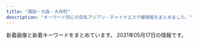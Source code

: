 ```yaml
---
title: "蒲田・大森・大井町"
description: "キーワード別にの巨乳アジアン・チャイナエステ嬢情報をまとめました。"
---
```


新着画像と新着キーワードをまとめています。
2021年05月17日の情報です。

<DmmAffiliateIns />
<KeywordTable
  shops={
    [
    {
        "keywords": {},
        "station": "JR\u84b2\u7530\u99c5\u897f\u53e3",
        "name": "\u8776\u604b\u82b1",
        "url": "http://momi-este.com/",
        "img_links": []
    },
    {
        "url": "http://www.tokyo-0001.xyz/",
        "name": "NEW\u30a4\u30d6",
        "img_links": [
            "http://www.tokyo-0001.xyz/img/ttl-03.png",
            "http://www.tokyo-0001.xyz/img/ttl-01.png",
            "http://www.tokyo-0001.xyz/img/girls01.jpg",
            "http://www.tokyo-0001.xyz/img/img2.jpg",
            "http://www.tokyo-0001.xyz/img/bnr02.jpg",
            "http://www.tokyo-0001.xyz/img/ttl-02.png",
            "http://www.tokyo-0001.xyz/img/img-txt-01.png",
            "http://www.tokyo-0001.xyz/img/girls02.jpg",
            "http://www.tokyo-0001.xyz/img/girls04.jpg",
            "http://www.tokyo-0001.xyz/img/ttl-04.png",
            "http://www.tokyo-0001.xyz/img/bnr01.jpg",
            "http://www.tokyo-0001.xyz/img/girls05.jpg",
            "http://www.tokyo-0001.xyz/img/girls06.jpg",
            "http://www.tokyo-0001.xyz/img/img1.jpg",
            "http://www.tokyo-0001.xyz/img/img3.jpg",
            "http://www.tokyo-0001.xyz/img/girls03.jpg",
            "http://www.tokyo-0001.xyz/img/bnr00.jpg"
        ],
        "keywords": {},
        "station": "JR\u84b2\u7530\u99c5\u897f\u53e3"
    },
    {
        "name": "Men\u2019sBali\uff5e\u30e1\u30f3\u30ba\u30d0\u30ea\uff5e",
        "img_links": [
            "http://mensbali.net/images/heading_pickup.jpg",
            "http://mensbali.net/images/heading_bottom_staff.jpg",
            "http://mensbali.net/images/top_newface3.jpg",
            "http://mensbali.net/images/st/mana.jpg",
            "http://mensbali.net/images/st/coco_3.jpg",
            "http://mensbali.net/sp/image/head_slide2.jpg",
            "http://mensbali.net/images/st/erika_3.jpg",
            "http://mensbali.net/images/st/kana.jpg",
            "http://mensbali.net/images/st/moe3.jpg",
            "http://mensbali.net/images/st/saya_2.jpg",
            "http://mensbali.net/images/link/mens-esthe1.png",
            "http://mensbali.net/images/top_desc.jpg",
            "http://mensbali.net/images/st/moe2.jpg",
            "http://mensbali.net/images/st/riri1.jpg",
            "http://mensbali.net/images/st/riri3.jpg",
            "http://mensbali.net/sp/image/head_slide.jpg",
            "http://mensbali.net/images/st/erika_1.jpg",
            "http://mensbali.net/images/heading_news.jpg",
            "http://mensbali.net/images/st/saya_1.jpg",
            "http://mensbali.net/images/heading_new_staff.jpg",
            "http://mensbali.net/images/st/ayu.jpg",
            "http://mensbali.net/images/st/maya.jpg",
            "http://mensbali.net/images/st/sena.jpg",
            "http://mensbali.net/images/st/yuki.jpg",
            "http://mensbali.net/images/st/mai2.jpg",
            "http://mensbali.net/images/st/riri2.jpg",
            "http://mensbali.net/images/st/erika_2.jpg",
            "http://mensbali.net/images/st/yura.jpg",
            "http://mensbali.net/images/st/coco_1.jpg",
            "https://menlog.net/link/menlog20040.jpg",
            "http://mensbali.net/images/st/coco_2.jpg",
            "http://mensbali.net/images/st/saya_3.jpg",
            "http://mensbali.net/sp/image/head.jpg",
            "http://mensbali.net/images/st/st3.jpg",
            "http://mensbali.net/sp/image/head_slide3.jpg",
            "http://mensbali.net/images/st/moe1.jpg",
            "http://mensbali.net/images/top_newface.jpg",
            "http://mensbali.net/images/side_interior.jpg",
            "http://mensbali.net/images/side_mobile2.jpg",
            "http://mensbali.net/images/footer_bg.jpg"
        ],
        "url": "http://mensbali.net/",
        "keywords": {},
        "station": "JR\u5927\u4e95\u753a\u99c5\u4e2d\u592e\u897f\u53e3"
    },
    {
        "name": "SWEET ROOM",
        "img_links": [
            "http://sweet-room.iest.info/images/link_nav06.png",
            "http://sweet-room.iest.info/photos/sites/45/2020/06/2020060305422558.jpg",
            "http://sweet-room.iest.info/images/mobile.png",
            "http://sweet-room.iest.info/photos/sites/45/2020/06/2020062203413777.jpg",
            "http://sweet-room.iest.info/images/link_nav04.png",
            "http://sweet-room.iest.info/images/link_nav02.png",
            "http://sweet-room.iest.info/photos/sites/45/2020/07/2020072906584693.jpg",
            "http://sweet-room.iest.info/images/tit_staff.png",
            "http://sweet-room.iest.info/images/link_nav05.png",
            "http://sweet-room.iest.info/photos/sites/45/2021/04/2021041303321973.jpg",
            "http://sweet-room.iest.info/images/link_nav01.png",
            "http://sweet-room.iest.info/images/top.png",
            "http://sweet-room.iest.info/images/tit_news.png",
            "http://sweet-room.iest.info/photos/sites/45/2021/04/2021041303322034.jpg",
            "http://sweet-room.iest.info/photos/sites/45/2020/06/2020060101255477.jpg",
            "http://sweet-room.iest.info/photos/sites/45/2020/10/2020101602210311.jpg",
            "http://sweet-room.iest.info/images/link_nav03.png",
            "http://sweet-room.iest.info/images/tit_face.png"
        ],
        "station": "JR\u84b2\u7530\u99c5\u897f\u53e3",
        "url": "http://sweet-room.iest.info/",
        "keywords": {
            "E": 8,
            "85": 16,
            "87": 6,
            "83": 8,
            "D": 46,
            "89": 8,
            "C": 11,
            "86": 8,
            "88": 8
        }
    },
    {
        "keywords": {
            "85": 6,
            "C": 17,
            "84": 6,
            "D": 45,
            "87": 11,
            "83": 6,
            "86": 16
        },
        "img_links": [
            "http://hana.ests.jp/images/themes/blue/r3.jpg",
            "http://hana.ests.jp/images/themes/blue/s_newface.png",
            "http://hana.ests.jp/photos/sites/38/2018/10/2018102212515098.jpg",
            "http://hana.ests.jp/images/themes/blue/s_staff.png",
            "http://hana.ests.jp/images/themes/blue/s_news.png",
            "http://hana.ests.jp/photos/sites/38/2018/05/2018052410461655.jpg",
            "http://hana.ests.jp/images/themes/blue/s_ranking.png",
            "http://hana.ests.jp/photos/sites/38/2019/11/2019111817153489.jpg",
            "http://hana.ests.jp/photos/sites/38/2019/04/2019040810452923.jpg",
            "http://hana.ests.jp/images/themes/blue/s_pickup.png",
            "http://hana.ests.jp/photos/sites/38/2021/04/2021040716243284.jpg",
            "http://hana.ests.jp/images/room3.jpg",
            "http://hana.ests.jp/photos/sites/38/2018/12/2018122818061554.jpg",
            "http://hana.ests.jp/images/room2.jpg",
            "http://hana.ests.jp/images/room1.jpg",
            "http://hana.ests.jp/photos/sites/38/2018/10/2018102215070310.jpg",
            "http://hana.ests.jp/photos/sites/38/2020/12/2020120114093027.jpg",
            "http://hana.ests.jp/images/themes/blue/s_link.png",
            "http://hana.ests.jp/images/themes/blue/no1.png",
            "http://hana.ests.jp/images/themes/blue/mobile.jpg",
            "http://hana.ests.jp/images/themes/blue/no2.png",
            "http://hana.ests.jp/images/room4.jpg",
            "http://hana.ests.jp/images/themes/blue/s_zysx.png",
            "http://hana.ests.jp/images/themes/blue/line.png"
        ],
        "station": "JR\u84b2\u7530\u99c5\u897f\u53e3",
        "name": "\u83ef\u30fb\u306f\u306a",
        "url": "http://hana.ests.jp/"
    },
    {
        "url": "http://syarumu.net",
        "name": "\u30b7\u30e3\u30eb\u30e0",
        "station": "JR\u84b2\u7530\u99c5\u6771\u53e3",
        "keywords": {},
        "img_links": [
            "http://syarumu.net/up/uploads/20190525003719risa1.jpg",
            "http://syarumu.net/images/qj.jpg",
            "http://syarumu.net/up/uploads/20180802213619serina1.jpg",
            "http://syarumu.net/up/uploads/20200728221353kana.jpg",
            "http://syarumu.net/up/newsimg/20170406223636mao.jpg",
            "http://syarumu.net/up/uploads/20171119193048nana4.jpg",
            "http://syarumu.net/up/uploads/20180802213607serina.jpg",
            "http://syarumu.net/up/uploads/20190903230049natumi2.jpg",
            "http://syarumu.net/up/uploads/20190720013113erika.jpg",
            "http://syarumu.net/up/uploads/20190516211959k1.jpg",
            "http://syarumu.net/up/uploads/20170406223535mao.jpg",
            "http://syarumu.net/up/uploads/20171016204051mayumi1.jpg",
            "http://syarumu.net/up/uploads/20190525003732risa.jpg",
            "http://syarumu.net/up/uploads/20171016204051mayumi2.jpg",
            "http://syarumu.net/up/uploads/20180802213749ai.jpg",
            "http://syarumu.net/up/newsimg/20180519150354kanaa.jpg",
            "http://syarumu.net/up/uploads/20171119193015nana3.jpg",
            "http://syarumu.net/up/uploads/20161219214103hitomi1.jpg",
            "http://syarumu.net/up/uploads/20160812161809aiko5.jpg",
            "http://syarumu.net/up/uploads/20190912225320hina.jpg",
            "http://syarumu.net/up/uploads/20190426134932sumire.jpg",
            "http://syarumu.net/up/uploads/20171016204051mayumi.jpg",
            "http://syarumu.net/up/uploads/20170108170417kira4.jpg",
            "http://syarumu.net/up/newsimg/20180519143336risa1.jpg",
            "http://syarumu.net/up/uploads/20191121214442AXKE6657.jpg",
            "http://syarumu.net/images/info.png",
            "http://syarumu.net/up/uploads/20190426134943sumire1.jpg",
            "http://syarumu.net/up/uploads/20160813224746kasumi.jpg",
            "http://syarumu.net/up/uploads/20181204215307yurika.jpg",
            "http://syarumu.net/up/newsimg/201707272103202.jpg",
            "http://syarumu.net/up/uploads/20170106012055kira3.jpg",
            "http://syarumu.net/up/uploads/20190813233629mirai2.jpg",
            "http://syarumu.net/up/uploads/20190903230049natumi.jpg",
            "http://syarumu.net/up/uploads/20160811191905hitomi.jpg",
            "http://syarumu.net/up/uploads/20180802213555serina2.jpg",
            "http://syarumu.net/up/uploads/20190301204316ayako.jpg",
            "http://syarumu.net/up/uploads/2020062222282211.jpg",
            "http://syarumu.net/up/uploads/20190819221937moe.jpg",
            "http://syarumu.net/up/uploads/20200728221316kan.jpg",
            "http://syarumu.net/up/uploads/20191121214351yua.jpg",
            "http://syarumu.net/up/uploads/202006222228319.jpg",
            "http://syarumu.net/up/uploads/20191028120109pre.jpg",
            "http://syarumu.net/up/uploads/20190301204324ayako1.jpg",
            "http://syarumu.net/up/uploads/20160812161757aiko4.jpg",
            "http://syarumu.net/up/newsimg/20171016204113mayumi1.jpg",
            "http://syarumu.net/up/uploads/20190522203024saori2.jpg",
            "http://syarumu.net/up/uploads/20171001173455haruka.jpg",
            "http://syarumu.net/images/price.jpg",
            "http://syarumu.net/up/uploads/20190522203018saori1.jpg",
            "http://syarumu.net/images/tel.jpg",
            "http://syarumu.net/up/uploads/20190912225327hina1.jpg",
            "http://syarumu.net/up/uploads/2017101023014120170519212939eri1.jpg",
            "http://syarumu.net/up/uploads/20190714114509image.jpeg",
            "http://syarumu.net/up/uploads/20160812161741aiko.jpg",
            "http://syarumu.net/up/uploads/20190516212007k2.jpg",
            "http://syarumu.net/images/qr.jpg",
            "http://syarumu.net/up/uploads/20201008205617r.jpg",
            "http://syarumu.net/up/uploads/20190912225334hina2.jpg"
        ]
    },
    {
        "keywords": {},
        "name": "\u30b9\u30de\u30a4\u30eb",
        "station": "JR\u5927\u68ee\u99c5\u6771\u53e3",
        "img_links": [
            "http://sh-sumairu.work/uploads/210402/1-2104021255412R.jpg",
            "http://sh-sumairu.work/uploads/181114/1-1Q114124Z0411.jpg",
            "http://sh-sumairu.work/uploads/200821/1-200R10ZQ14K.jpg",
            "http://sh-sumairu.work/uploads/180612/1-1P612160029349.jpg",
            "http://sh-sumairu.work/uploads/181128/1-1Q12Q62QK29.jpg",
            "http://sh-sumairu.work/uploads/171031/1-1G0311G344914.jpg",
            "http://sh-sumairu.work/uploads/210119/1-2101191H10H45.jpg",
            "http://sh-sumairu.work/uploads/191022/1-191022133S3B2.jpg",
            "http://sh-sumairu.work/templets/default/pc/picture/s_news.png",
            "http://sh-sumairu.work/templets/default/pc/picture/end1.jpg",
            "http://sh-sumairu.work/templets/default/pc/picture/face.png",
            "http://sh-sumairu.work/uploads/180612/1-1P6121601061c.jpg",
            "http://sh-sumairu.work/templets/default/pc/picture/staffs.png",
            "http://sh-sumairu.work/templets/default/pc/picture/s_pick.png",
            "http://sh-sumairu.work/uploads/allimg/180612/1-1P612160305350.jpg",
            "http://sh-sumairu.work/templets/default/pc/picture/s_staff.png",
            "http://sh-sumairu.work/uploads/181114/1-1Q11412563D55.jpg",
            "http://sh-sumairu.work/uploads/171031/1-1G0311G531445.jpg",
            "http://sh-sumairu.work/uploads/171031/1-1G0311G556445.jpg",
            "http://sh-sumairu.work/uploads/180227/1-1P22G40S5448.jpg",
            "http://sh-sumairu.work/uploads/191211/1-191211140J3640.jpg",
            "http://sh-sumairu.work/uploads/171031/1-1G0311G505933.jpg",
            "http://sh-sumairu.work/uploads/171031/1-1G0311G4095M.jpg",
            "http://sh-sumairu.work/uploads/191211/1-191211140S1194.jpg"
        ],
        "url": "http://sh-sumairu.work/"
    },
    {
        "img_links": [
            "http://ciutyia.xyz/templets/xiangmu/picture/foter_line_14.png",
            "http://ciutyia.xyz/uploads/210429/1-21042ZT94H27.jpg",
            "http://ciutyia.xyz/templets/xiangmu/picture/index_contact.png",
            "http://ciutyia.xyz/templets/xiangmu/picture/sh_bou_5.png",
            "http://ciutyia.xyz/uploads/201117/1-20111G35643457.jpg",
            "http://ciutyia.xyz/uploads/allimg/180716/1-1PG6102301955.jpg",
            "http://ciutyia.xyz/images/R_000.jpg",
            "http://ciutyia.xyz/uploads/210511/1-210511124110O8.jpg",
            "http://ciutyia.xyz/uploads/201117/1-20111G32J1140.jpg",
            "http://ciutyia.xyz/uploads/210505/1-210505133603A2.jpg",
            "http://ciutyia.xyz/uploads/210511/1-21051112503W46.jpg",
            "http://ciutyia.xyz/templets/xiangmu/picture/webentry.png",
            "http://ciutyia.xyz/uploads/201028/1-20102Q51209202.jpg",
            "http://ciutyia.xyz/templets/xiangmu/picture/gotanda_5.jpg",
            "http://ciutyia.xyz/templets/xiangmu/picture/index_therapist.png",
            "http://ciutyia.xyz/templets/xiangmu/picture1/index_saloninfo.png",
            "http://ciutyia.xyz/uploads/201117/1-20111G34243Z7.jpg",
            "http://ciutyia.xyz/uploads/180424/1-1P424151P32I.png",
            "http://ciutyia.xyz/templets/xiangmu/picture/ac_info_5.png",
            "http://ciutyia.xyz/uploads/200627/1-20062G30U2518.jpg",
            "http://ciutyia.xyz/uploads/201117/1-20111GAG6454.jpg",
            "http://ciutyia.xyz/uploads/210120/1-210120150301c2.jpg",
            "http://ciutyia.xyz/templets/xiangmu/picture/top.png",
            "http://ciutyia.xyz/uploads/210513/1-21051313014L41.jpg",
            "http://ciutyia.xyz/templets/xiangmu/picture/re_lines.png",
            "http://ciutyia.xyz/uploads/200627/1-20062G30935R3.jpg",
            "http://ciutyia.xyz/uploads/210513/1-210513130135551.jpg",
            "http://ciutyia.xyz/templets/xiangmu/picture/tel.png",
            "http://ciutyia.xyz/uploads/210423/1-210423091Q63A.jpg",
            "http://ciutyia.xyz/uploads/200627/1-20062G30950393.jpg",
            "http://ciutyia.xyz/templets/xiangmu/picture/sh_line_5.png",
            "http://ciutyia.xyz/templets/xiangmu/picture/foter_line.png",
            "http://ciutyia.xyz/uploads/210429/1-21042ZU203328.jpg",
            "http://ciutyia.xyz/templets/xiangmu/picture/main_photo.jpg",
            "http://ciutyia.xyz/templets/xiangmu/picture/rookie_sh.png"
        ],
        "name": "Reset\u30fb\u30ea\u30bb\u30c3\u30c8",
        "station": "JR\u84b2\u7530\u99c5\u897f\u53e3",
        "keywords": {
            "C": 6,
            "86": 5,
            "F": 1,
            "E": 3,
            "85": 4,
            "D": 1,
            "\u80f8": 1
        },
        "url": "http://ciutyia.xyz/"
    },
    {
        "img_links": [
            "http://suica.jpn.cm/images/1.jpg",
            "http://suica.jpn.cm/photos/sites/3/2020/12/202012061611111.jpg",
            "http://suica.jpn.cm/photos/sites/3/2020/08/2020081512295237.jpg",
            "http://suica.jpn.cm/photos/sites/3/2020/11/2020111415465544.jpg",
            "http://suica.jpn.cm/images/info.jpg",
            "http://suica.jpn.cm/photos/sites/3/2020/08/202008191308233.jpg",
            "https://www.a-side.com/ad/koko/include/banner/koko_468x60.png",
            "http://suica.jpn.cm/images/top.jpg",
            "http://suica.jpn.cm/photos/sites/3/2020/08/2020082117404189.jpg",
            "http://suica.jpn.cm/photos/sites/3/2020/11/2020111415464983.jpg",
            "http://suica.jpn.cm/photos/sites/3/2021/03/2021031016020743.jpg",
            "http://suica.jpn.cm/photos/sites/3/2021/05/2021050315141119.jpg",
            "http://suica.jpn.cm/images/2.jpg",
            "http://suica.jpn.cm/photos/sites/3/2020/08/2020082117403663.jpg",
            "http://suica.jpn.cm/photos/sites/3/2020/08/2020081913081756.jpg",
            "http://suica.jpn.cm/photos/sites/3/2020/08/2020081913081173.jpg",
            "http://suica.jpn.cm/images/s_staff.png",
            "http://suica.jpn.cm/images/top1.jpg",
            "http://suica.jpn.cm/photos/sites/3/2020/08/2020081512284950.jpg",
            "http://suica.jpn.cm/photos/sites/3/2020/08/202008151230107.jpg",
            "http://suica.jpn.cm/photos/sites/3/2020/08/2020081512284124.jpg",
            "http://suica.jpn.cm/photos/sites/3/2020/12/2020120616111237.jpg",
            "http://suica.jpn.cm/photos/sites/3/2020/08/2020081512285962.jpg",
            "http://suica.jpn.cm/photos/sites/3/2021/03/2021031015535435.jpg",
            "http://suica.jpn.cm/photos/sites/3/2020/08/2020081512300276.jpg",
            "http://suica.jpn.cm/images/news.png",
            "http://suica.jpn.cm/images/s_reruit.png"
        ],
        "station": "JR\u5927\u4e95\u753a\u99c5\u4e2d\u592e\u53e3",
        "url": "http://suica.jpn.cm/",
        "name": "\u30b9\u30a4\u30ab",
        "keywords": {
            "91": 2,
            "85": 4,
            "E": 2,
            "87": 2,
            "80": 2,
            "D": 12,
            "86": 4
        }
    },
    {
        "url": "http://www.es-princess.com/",
        "keywords": {
            "91": 4,
            "86": 1,
            "85": 4,
            "D": 14,
            "88": 5
        },
        "station": "JR\u84b2\u7530\u99c5\u897f\u53e3",
        "name": "Princess",
        "img_links": [
            "http://www.es-princess.com/images/upload/thumb/cc93f6d3b2f1a8dd.jpg",
            "http://www.es-princess.com/images/upload/thumb/7358bb17b522d506.jpg",
            "http://es-princess.com/images/index_06.jpg",
            "http://www.es-princess.com/s/images/slider/next.png",
            "http://www.es-princess.com/images/index_31.jpg",
            "http://www.es-princess.com/images/index_24.jpg",
            "http://www.es-princess.com/images/upload/thumb/0403172defd2aa75.jpg",
            "http://www.es-princess.com/images/upload/thumb/5e0537ee102a37b1.jpg",
            "http://www.es-princess.com/s/image/nav_cast.png",
            "http://www.es-princess.com/images/upload/thumb/026f0a00a7ebcac9.jpg",
            "http://www.es-princess.com/s/images/t5.jpg",
            "http://www.es-princess.com/s/uploads/02a.jpg",
            "http://www.es-princess.com/images/index_05.jpg",
            "http://www.es-princess.com/images/upload/thumb/380cd518ae78d99c.jpg",
            "http://www.es-princess.com/images/staff_13.jpg",
            "http://www.es-princess.com/s/images/iphone.png",
            "http://www.es-princess.com/images/index_06.jpg",
            "http://www.es-princess.com/images/upload/thumb/e5f6402b9bb3e639.jpeg",
            "http://www.es-princess.com/images/upload/thumb/123b8dc1f8010cd7.jpg",
            "http://www.es-princess.com/s/images/top_2.jpg",
            "http://www.es-princess.com/images/index_13.jpg",
            "http://www.es-princess.com/images/upload/thumb/199865d366667d99.jpg",
            "http://www.es-princess.com/s/image/nav_topics.png",
            "http://www.es-princess.com/images/upload/thumb/4caabf554de9febf.jpg",
            "http://www.es-princess.com/s/images/slider/2.jpg",
            "http://www.es-princess.com/s/images/t7.jpg",
            "http://www.es-princess.com/s/images/slider/3.jpg",
            "http://www.es-princess.com/images/index_21.jpg",
            "http://www.es-princess.com/images/index_18.jpg",
            "http://www.es-princess.com/images/upload/thumb/1a80890acbd23f61.jpg",
            "http://www.es-princess.com/images/index_23.jpg",
            "http://www.es-princess.com/images/rec.jpg",
            "http://www.es-princess.com/images/index_03.jpg",
            "http://www.es-princess.com/images/03.jpg",
            "http://www.es-princess.com/images/index_34.jpg",
            "http://www.es-princess.com/images/upload/thumb/140d1b4166940516.jpg",
            "http://www.es-princess.com/images/upload/thumb/c9fd1fe34ca64bc2.png",
            "http://www.es-princess.com/images/index_04.jpg",
            "http://www.es-princess.com/images/upload/thumb/667df216753c34cf.jpg",
            "http://www.es-princess.com/images/rec_13.jpg",
            "http://www.es-princess.com/images/index_25.jpg",
            "http://www.es-princess.com/images/upload/thumb/9081c49e0239e8dc.jpg",
            "http://www.es-princess.com/images/upload/thumb/314d78dc282a338e.jpg",
            "http://www.es-princess.com/s/uploads/02.jpg",
            "http://www.es-princess.com/s/images/t1.jpg",
            "http://www.es-princess.com/s/image/nav_sys.png",
            "http://www.es-princess.com/images/upload/thumb/977b6b56e17935b8.jpg",
            "http://www.es-princess.com/s/images/service_01.png",
            "http://www.es-princess.com/images/upload/thumb/ba9e1b4477f15b72.jpg",
            "http://www.es-princess.com/s/images/t8.jpg",
            "http://www.es-princess.com/images/upload/thumb/b5e216c30766fe2c.jpg",
            "http://www.es-princess.com/images/upload/thumb/966442429a421ade.jpg",
            "http://www.es-princess.com/images/upload/thumb/99ff32906f064430.jpg",
            "http://www.es-princess.com/images/info_13.jpg",
            "http://www.es-princess.com/girl/01.jpg",
            "http://www.es-princess.com/s/images/okubokomachi.jpg",
            "http://www.es-princess.com/images/upload/thumb/a73cd0efe4586362.jpg",
            "http://www.es-princess.com/s/uploads/01.jpg",
            "http://www.es-princess.com/images/upload/thumb/c191f88ab8347247.jpg",
            "http://www.es-princess.com/images/upload/thumb/befa35bfd3fcc1cf.jpg",
            "http://www.es-princess.com/s/uploads/04.jpg",
            "http://www.es-princess.com/s/images/slider/1.jpg",
            "http://www.es-princess.com/s/image/nav_top.png",
            "http://www.es-princess.com/images/upload/thumb/18e6044b88e2d742.jpg",
            "http://www.es-princess.com/images/upload/thumb/4fbbf39dbb4b5671.jpeg",
            "http://www.es-princess.com/s/images/tel.png",
            "http://www.es-princess.com/images/02.jpg",
            "http://www.es-princess.com/images/upload/thumb/d0adbd6a55204cc6.jpg",
            "http://www.es-princess.com/images/upload/thumb/fac24168ab90cc92.jpg",
            "http://www.es-princess.com/s/images/t3.jpg",
            "http://www.es-princess.com/s/images/service_03.png",
            "http://www.es-princess.com/images/01.jpg",
            "http://www.es-princess.com/images/upload/thumb/b673f5c7b6c0c654.jpg",
            "http://www.es-princess.com/images/upload/thumb/05aaf6a4110be4ac.jpg",
            "http://www.es-princess.com/s/images/t4.jpg",
            "http://www.es-princess.com/images/index_29.jpg",
            "http://es-princess.com/images/index_07.jpg",
            "http://www.es-princess.com/s/images/t6.jpg",
            "http://www.es-princess.com/s/images/t2.jpg",
            "http://www.es-princess.com/images/foot_34.jpg",
            "http://www.es-princess.com/images/index_02.jpg",
            "http://www.es-princess.com/images/upload/thumb/8daadfa86c3af0ee.jpg",
            "http://www.es-princess.com/s/images/service_07.png",
            "http://www.es-princess.com/images/index_36.jpg",
            "http://www.es-princess.com/images/index_19.jpg",
            "http://www.es-princess.com/images/upload/thumb/33b8e868c76e480e.jpg",
            "http://www.es-princess.com/s/images/pc.png",
            "http://www.es-princess.com/images/index_35.jpg",
            "http://www.es-princess.com/images/info.jpg",
            "http://www.es-princess.com/images/upload/thumb/a77e3ba56953c62a.jpg",
            "http://www.es-princess.com/images/index_15.jpg",
            "http://www.es-princess.com/images/upload/thumb/28d10c17ec4ef55b.jpg",
            "http://www.es-princess.com/images/upload/thumb/af672e0eb7d28ee6.jpg",
            "http://www.es-princess.com/images/upload/thumb/d7645c329c045bbf.jpg",
            "http://www.es-princess.com/images/index_27.jpg",
            "http://www.es-princess.com/images/index_07.jpg",
            "http://www.es-princess.com/images/upload/thumb/5a01d26b03ae3963.jpg",
            "http://www.es-princess.com/s/image/nav_manga.png",
            "http://www.es-princess.com/images/index_28.jpg",
            "http://www.es-princess.com/images/upload/thumb/34d0c1f12f3d1581.jpg",
            "http://www.es-princess.com/images/index_17.jpg",
            "http://www.es-princess.com/images/upload/thumb/abb982c0ed8c784a.jpg",
            "http://www.es-princess.com/images/index_01.jpg",
            "http://www.es-princess.com/s/image/nav_hotel.png",
            "http://www.es-princess.com/images/upload/thumb/570cec0ed7dbb299.jpg",
            "http://www.es-princess.com/s/images/slider/prev.png",
            "http://www.es-princess.com/images/upload/thumb/440836ac204e3ae6.jpg"
        ]
    },
    {
        "keywords": {
            "D": 5,
            "C": 21,
            "84": 4,
            "F": 2,
            "83": 1,
            "86": 4,
            "90": 3,
            "E": 1,
            "85": 1
        },
        "url": "http://www.sea-love-hsl.info/",
        "name": "\u6d77\u305d\u306e\u611b",
        "station": "JR\u84b2\u7530\u99c5\u6771\u53e3",
        "img_links": [
            "http://www.sea-love-hsl.info/uploads/sealove/images/n1.jpg",
            "http://www.sea-love-hsl.info/uploads/sealove/images/girl-z1.jpg",
            "http://www.sea-love-hsl.info/uploads/sealove/images/end1.jpg",
            "http://www.sea-love-hsl.info/uploads/sealove/IMG_1490-768x1024.jpg",
            "http://www.sea-love-hsl.info/uploads/sealove/545B5715-528D-4E72-9F31-7AFF1422771C-768x1024.jpeg",
            "http://www.sea-love-hsl.info/uploads/sealove/5AE848B7-49E7-4403-A738-2D85BF2E4059-300x400.jpeg",
            "http://www.sea-love-hsl.info/uploads/sealove/A8D1795E-CA06-4472-A635-D7A02AEF80C8-300x400.jpeg",
            "http://www.sea-love-hsl.info/uploads/sealove/IMG_1490-300x400.jpg",
            "http://www.sea-love-hsl.info/uploads/sealove/IMG_1060-768x1024.jpg",
            "http://www.sea-love-hsl.info/uploads/sealove/QQ\u56fe\u72472015102419044325-e1449569209313.jpg",
            "http://www.sea-love-hsl.info/uploads/sealove/QQ\u56fe\u72472015102419044325-300x400.jpg",
            "http://www.sea-love-hsl.info/uploads/sealove/5AE848B7-49E7-4403-A738-2D85BF2E4059-768x1024.jpeg",
            "http://www.sea-love-hsl.info/uploads/sealove/images/n3.jpg",
            "http://www.sea-love-hsl.info/uploads/sealove/staff_1.jpg",
            "http://www.sea-love-hsl.info/uploads/sealove/A8D1795E-CA06-4472-A635-D7A02AEF80C8-768x1024.jpeg",
            "http://www.sea-love-hsl.info/uploads/sealove/images/mobile.jpg",
            "http://www.sea-love-hsl.info/uploads/sealove/images/movie.jpg",
            "http://www.sea-love-hsl.info/uploads/sealove/images/girl-z2.jpg",
            "http://www.sea-love-hsl.info/uploads/sealove/721016606079-768x1024.jpg",
            "http://www.sea-love-hsl.info/uploads/sealove/images/news1.jpg",
            "http://www.sea-love-hsl.info/uploads/sealove/720870627235-e1385965056315.jpg",
            "http://www.sea-love-hsl.info/uploads/sealove/4C0568AE-93B2-47E4-808D-BA5ED67DA4B9-768x1024.jpeg",
            "http://www.sea-love-hsl.info/uploads/sealove/link_1.jpg",
            "http://www.sea-love-hsl.info/uploads/sealove/top1.jpg",
            "http://www.sea-love-hsl.info/uploads/sealove/D792F195-6C3F-4A81-9C18-BEB1DEC0489F.jpeg"
        ]
    },
    {
        "img_links": [],
        "keywords": {},
        "station": "JR\u5927\u68ee\u99c5\u897f\u53e3",
        "name": "\u5922\u767e\u5408",
        "url": "http://awayuki.xyz/"
    },
    {
        "name": "\u3064\u307c\u307f",
        "url": "http://rin-rinpa.info/",
        "keywords": {},
        "img_links": [],
        "station": "JR\u5927\u4e95\u753a\u99c5\u4e2d\u592e\u53e3"
    },
    {
        "img_links": [
            "http://relax-massage.biz/images/bnr-sp-campaign01.jpg",
            "http://relax-massage.biz/images/bnr-campaign01.jpg",
            "http://relax-massage.biz/images/ttl-information.png",
            "http://relax-massage.biz/images/ttl-concept.png",
            "http://relax-massage.biz/images/ttl-conceptt.png",
            "http://relax-massage.biz/images/img-therapistt.jpg",
            "http://relax-massage.biz/images/txt-footer-copyright.png",
            "http://relax-massage.biz/images/ttl-qrt.png",
            "http://relax-massage.biz/images/ttl-concept2.png",
            "http://relax-massage.biz/images/ttl-therapist.png",
            "http://relax-massage.biz/images/cg03.jpg",
            "http://relax-massage.biz/images/acc.jpg",
            "http://relax-massage.biz/images/txt-header-phone.png",
            "http://relax-massage.biz/images/ttl-link.png",
            "http://relax-massage.biz/images/ttl-pickup.png",
            "http://relax-massage.biz/images/acc1.jpg",
            "http://relax-massage.biz/images/cg06.jpg",
            "http://relax-massage.biz/images/cg01.jpg",
            "http://relax-massage.biz/images/ttl-qr.png",
            "http://relax-massage.biz/images/bg-image-consept.png",
            "http://relax-massage.biz/images/ttl-concept2t.png",
            "http://relax-massage.biz/images/bg-image-consept02.png",
            "http://relax-massage.biz/images/cg02.jpg",
            "http://relax-massage.biz/images/img-header-mainvisual01.jpg",
            "http://relax-massage.biz/images/img-header-mainvisual01t.jpg",
            "http://relax-massage.biz/images/txt-header-phonet.png",
            "http://relax-massage.biz/images/img-therapist.jpg",
            "http://relax-massage.biz/images/img-link.jpg",
            "http://relax-massage.biz/images/img-linkt.jpg",
            "http://relax-massage.biz/images/ttl-qrf.png",
            "http://relax-massage.biz/images/ttl-pickupt.png",
            "http://relax-massage.biz/images/txt-header-storeinfo.png",
            "http://relax-massage.biz/images/qr.jpg"
        ],
        "keywords": {
            "C": 4,
            "D": 8,
            "E": 4
        },
        "url": "http://relax-massage.biz/",
        "station": "JR\u84b2\u7530\u99c5\u897f\u53e3",
        "name": "ONLY ONE"
    },
    {
        "station": "JR\u5927\u68ee\u99c5\u6771\u53e3",
        "name": "\u61a9",
        "keywords": {},
        "url": "http://ikoi.xyz.mn/",
        "img_links": []
    },
    {
        "name": "\u604b",
        "img_links": [
            "http://www.majo.esjp.info/files/003.jpg",
            "http://www.majo.esjp.info/files/005-02.jpg",
            "http://www.majo.esjp.info/img/pickup.jpg",
            "http://www.majo.esjp.info/images/slider/1.jpg",
            "http://www.majo.esjp.info/img/tel.png",
            "http://www.majo.esjp.info/images/slider/3.jpg",
            "http://www.majo.esjp.info/img/ttl_info.png",
            "http://www.majo.esjp.info/files/005.jpg",
            "http://www.majo.esjp.info/img/ttl_news.png",
            "http://www.majo.esjp.info/img/goback.jpg",
            "http://www.majo.esjp.info/images/slider/2.jpg",
            "http://www.majo.esjp.info/files/003-02.jpg",
            "http://www.majo.esjp.info/img/btn_side_mobile.jpg"
        ],
        "station": "JR\u84b2\u7530\u99c5\u897f\u53e3",
        "keywords": {
            "D": 4,
            "C": 9,
            "87": 2,
            "85": 2
        },
        "url": "http://www.majo.esjp.info/"
    },
    {
        "keywords": {
            "E": 9,
            "D": 33,
            "85": 24,
            "87": 8,
            "F": 2,
            "86": 18,
            "88": 6,
            "83": 2,
            "C": 15
        },
        "img_links": [
            "http://www.e-uluru.info/images/upload/thumb/2d668ea61cdabce4.jpg",
            "http://www.e-uluru.info/s/images/icon_staff.png",
            "http://www.e-uluru.info/girl/015.jpg",
            "http://www.e-uluru.info/images/upload/db7023b92ef16bbc.jpg",
            "http://www.e-uluru.info/images/upload/thumb/24e3367119cd81d4.jpg",
            "http://www.e-uluru.info/images/upload/thumb/f642dd084fb225c9.jpg",
            "http://www.e-uluru.info/images/index_11.png",
            "http://www.e-uluru.info/images/upload/thumb/1ddb0f728d864feb.jpg",
            "http://www.e-uluru.info/images/index_13.png",
            "http://www.e-uluru.info/images/rec_08.png",
            "http://www.e-uluru.info/images/pro.jpg",
            "http://www.e-uluru.info/girl/034.jpg",
            "http://www.e-uluru.info/images/upload/24e3367119cd81d4.jpg",
            "http://www.e-uluru.info/images/r01.jpg",
            "http://www.e-uluru.info/images/upload/ad830a43974bad03.jpg",
            "http://www.e-uluru.info/images/upload/thumb/12cb1bdfa779a5e6.jpg",
            "http://www.e-uluru.info/images/upload/thumb/03b615dbd4a8d4e4.jpg",
            "http://www.e-uluru.info/images/upload/d4a6c5a9e3801cc7.jpg",
            "http://www.e-uluru.info/images/upload/539dd2297c44dec2.jpg",
            "http://www.e-uluru.info/i/girl/013.jpg",
            "http://www.e-uluru.info/girl/07.jpg",
            "http://www.e-uluru.info/images/index_07.png",
            "http://www.e-uluru.info/s/images/icon_info.png",
            "http://www.e-uluru.info/images/upload/08e930d29f9d5b3e.jpg",
            "http://www.e-uluru.info/girl/033.jpg",
            "http://www.e-uluru.info/images/upload/b71e9dc3cfa0f9b4.jpg",
            "http://www.e-uluru.info/images/upload/7a73ef7475560f16.jpg",
            "http://www.e-uluru.info/images/staff_08.png",
            "http://www.e-uluru.info/images/upload/thumb/9e6373c225b7bc51.jpg",
            "http://www.e-uluru.info/images/sys_08.png",
            "http://www.e-uluru.info/images/upload/1ddb0f728d864feb.jpg",
            "http://www.e-uluru.info/girl/020.jpg",
            "http://www.e-uluru.info/images/upload/adc24ea0648493e2.jpg",
            "http://www.e-uluru.info/images/upload/thumb/8ee8987b2165d4fc.jpg",
            "http://www.e-uluru.info/images/upload/2951922eff997d84.jpg",
            "http://www.e-uluru.info/images/upload/d33358c73f674e0d.jpg",
            "http://www.e-uluru.info/images/upload/thumb/71169c7f826021d0.jpg",
            "http://www.e-uluru.info/images/upload/thumb/056ff3de81fe9024.jpg",
            "http://www.e-uluru.info/images/info01.png",
            "http://www.e-uluru.info/images/upload/b5241af23f911574.jpg",
            "http://www.e-uluru.info/images/index_02.png",
            "http://www.e-uluru.info/girl/012.jpg",
            "http://www.e-uluru.info/s/girl/01.jpg",
            "http://www.e-uluru.info/images/upload/thumb/a944203deb9da4de.jpg",
            "http://www.e-uluru.info/images/index_12.png",
            "http://www.e-uluru.info/images/upload/thumb/2e83ce7f87e28c10.jpg",
            "http://www.e-uluru.info/images/upload/a42cde1d7d7ca5c0.jpg",
            "http://www.e-uluru.info/images/upload/a944203deb9da4de.jpg",
            "http://www.e-uluru.info/images/rec_09.png",
            "http://www.e-uluru.info/images/upload/thumb/b71e9dc3cfa0f9b4.jpg",
            "http://www.e-uluru.info/images/upload/thumb/90eec703fb0861db.jpg",
            "http://www.e-uluru.info/images/upload/8ee8987b2165d4fc.jpg",
            "http://www.e-uluru.info/s/images/icon_top.png",
            "http://www.e-uluru.info/images/upload/90eec703fb0861db.jpg",
            "http://www.e-uluru.info/images/index_04.png",
            "http://www.e-uluru.info/images/upload/73a690610b4828e0.jpg",
            "http://www.e-uluru.info/images/upload/f436fca81b34a90a.jpg",
            "http://www.e-uluru.info/girl/031.jpg",
            "http://www.e-uluru.info/s/images/icon_topics.png",
            "http://www.e-uluru.info/images/upload/thumb/b5241af23f911574.jpg",
            "http://www.e-uluru.info/images/upload/thumb/2951922eff997d84.jpg",
            "http://www.e-uluru.info/girl/030.jpg",
            "http://www.e-uluru.info/images/upload/thumb/adc24ea0648493e2.jpg",
            "http://www.e-uluru.info/girl/019.jpg",
            "http://www.e-uluru.info/images/upload/e8b0d029c217c7cc.jpg",
            "http://www.e-uluru.info/images/upload/c7886d02d33ae09c.jpg",
            "http://www.e-uluru.info/girl/032.jpg",
            "http://www.e-uluru.info/images/r05.jpg",
            "http://www.e-uluru.info/images/upload/thumb/a86dfeb81b8ab370.jpg",
            "http://www.e-uluru.info/images/upload/thumb/73a690610b4828e0.jpg",
            "http://www.e-uluru.info/s/images/icon_covergirl.png",
            "http://www.e-uluru.info/images/upload/thumb/a42cde1d7d7ca5c0.jpg",
            "http://www.e-uluru.info/images/upload/thumb/539dd2297c44dec2.jpg",
            "http://www.e-uluru.info/images/r03.jpg",
            "http://www.e-uluru.info/girl/014.jpg",
            "http://www.e-uluru.info/girl/06.jpg",
            "http://www.e-uluru.info/images/upload/thumb/ad830a43974bad03.jpg",
            "http://www.e-uluru.info/images/upload/thumb/db7023b92ef16bbc.jpg",
            "http://www.e-uluru.info/images/r02.jpg",
            "http://www.e-uluru.info/images/upload/30e7a9b6a2619196.jpg",
            "http://www.e-uluru.info/images/upload/f642dd084fb225c9.jpg",
            "http://www.e-uluru.info/images/upload/thumb/f436fca81b34a90a.jpg",
            "http://www.e-uluru.info/images/index_06.png",
            "http://www.e-uluru.info/images/upload/thumb/ebc831946fdc3143.jpg",
            "http://www.e-uluru.info/images/upload/98ac232614327354.jpg",
            "http://www.e-uluru.info/images/info_08.png",
            "http://www.e-uluru.info/girl/016.jpg",
            "http://www.e-uluru.info/images/upload/ebc831946fdc3143.jpg",
            "http://www.e-uluru.info/girl/028.jpg",
            "http://www.e-uluru.info/images/upload/12cb1bdfa779a5e6.jpg",
            "http://www.e-uluru.info/images/upload/9e6373c225b7bc51.jpg",
            "http://www.e-uluru.info/images/upload/thumb/d4a6c5a9e3801cc7.jpg",
            "http://www.e-uluru.info/girl/01.jpg",
            "http://www.e-uluru.info/s/images/icon_tel.png",
            "http://www.e-uluru.info/images/upload/71169c7f826021d0.jpg",
            "http://www.e-uluru.info/girl/013.jpg",
            "http://www.e-uluru.info/images/upload/thumb/e8b0d029c217c7cc.jpg",
            "http://www.e-uluru.info/girl/018.jpg",
            "http://www.e-uluru.info/images/upload/thumb/d33358c73f674e0d.jpg",
            "http://www.e-uluru.info/images/upload/thumb/08e930d29f9d5b3e.jpg",
            "http://www.e-uluru.info/girl/021.jpg",
            "http://www.e-uluru.info/images/index_01.png",
            "http://www.e-uluru.info/images/upload/03b615dbd4a8d4e4.jpg",
            "http://www.e-uluru.info/girl/024.jpg",
            "http://www.e-uluru.info/images/upload/thumb/7a73ef7475560f16.jpg",
            "http://www.e-uluru.info/images/upload/thumb/30e7a9b6a2619196.jpg",
            "http://www.e-uluru.info/images/upload/thumb/c7886d02d33ae09c.jpg",
            "http://www.e-uluru.info/images/upload/2e83ce7f87e28c10.jpg",
            "http://www.e-uluru.info/images/upload/thumb/98ac232614327354.jpg",
            "http://www.e-uluru.info/images/index_08.png",
            "http://www.e-uluru.info/images/upload/a86dfeb81b8ab370.jpg",
            "http://www.e-uluru.info/images/upload/056ff3de81fe9024.jpg",
            "http://www.e-uluru.info/images/index_05.png",
            "http://www.e-uluru.info/images/upload/thumb/5dcabd8808e86a8c.jpg",
            "http://www.e-uluru.info/images/upload/5dcabd8808e86a8c.jpg",
            "http://www.e-uluru.info/images/index_03.png"
        ],
        "station": "JR\u84b2\u7530\u99c5\u6771\u53e3",
        "name": "\u7f8e\u7409\u7409",
        "url": "http://www.e-uluru.info/"
    },
    {
        "img_links": [
            "http://diana.jeez.jp/public/20210515-130742-404.jpeg",
            "http://diana.jeez.jp/public/20200214-023115-148.jpeg",
            "http://diana.jeez.jp/public/20190728-125640-302.jpeg",
            "http://diana.jeez.jp/images/girl-z1.jpg",
            "http://diana.jeez.jp/public/20191224-032315-269.jpeg",
            "http://diana.jeez.jp/public/20200929-095131-412.jpeg",
            "http://diana.jeez.jp/public/20191109-124210-239.jpeg",
            "http://diana.jeez.jp/public/20190809-025651-969.jpeg",
            "http://diana.jeez.jp/public/20210410-222848-294.jpeg",
            "http://diana.jeez.jp/images/girl-z2.jpg",
            "http://diana.jeez.jp/public/20181111-190402-789.jpeg",
            "http://diana.jeez.jp/public/20210510-143508-126.jpeg",
            "http://diana.jeez.jp/public/20190726-190619-915.jpeg",
            "http://diana.jeez.jp/public/20181111-190416-494.jpeg",
            "http://diana.jeez.jp/public/20200103-105226-562.jpeg",
            "http://diana.jeez.jp/public/20190610-162055-294.jpeg",
            "http://diana.jeez.jp/public/20191210-122526-507.jpeg",
            "http://diana.jeez.jp/public/20180929-222629-193.jpeg",
            "http://diana.jeez.jp/public/20190710-152027-812.jpeg",
            "http://diana.jeez.jp/ueditor/php/upload/image/20190424/1556109007155859.jpg",
            "http://diana.jeez.jp/public/20200108-170159-924.jpeg",
            "http://diana.jeez.jp/public/20200131-234023-209.jpeg",
            "http://diana.jeez.jp/public/20191220-001603-640.jpeg",
            "http://diana.jeez.jp/public/20181111-190307-983.jpeg",
            "http://diana.jeez.jp/public/20190613-175853-722.jpeg",
            "http://diana.jeez.jp/public/20200211-132149-221.jpeg",
            "http://diana.jeez.jp/public/20190610-160901-701.jpeg",
            "http://diana.jeez.jp/public/20181111-190250-481.jpeg",
            "http://diana.jeez.jp/public/20191119-153528-705.jpeg",
            "http://diana.jeez.jp/public/20190426-105139-740.jpg"
        ],
        "name": "\u30c0\u30a4\u30a2\u30ca\u30fbDIANA",
        "url": "http://diana.jeez.jp/",
        "keywords": {
            "\u4e73": 3
        },
        "station": "JR\u84b2\u7530\u99c5\u897f\u53e3"
    },
    {
        "url": "http://www.es-kizuna.com/",
        "keywords": {
            "D": 42,
            "87": 10,
            "E": 14,
            "84": 4,
            "F": 4,
            "C": 14,
            "88": 10,
            "85": 32,
            "\u30bb\u30af\u30b7\u30fc": 1,
            "86": 18
        },
        "img_links": [
            "http://www.es-kizuna.com/images/upload/thumb/af4e2bbad7299fcd.jpg",
            "http://www.es-kizuna.com/images/upload/70b3f2c5fd5ba3c2.jpg",
            "http://www.es-kizuna.com/images/upload/thumb/4fb7a6900b967f30.jpg",
            "http://www.es-kizuna.com/s/girl/01.jpg",
            "http://www.es-kizuna.com/images/upload/cb8510a706fab39a.jpg",
            "http://www.es-kizuna.com/images/upload/4fb7a6900b967f30.jpg",
            "http://www.es-kizuna.com/images/upload/thumb/005440d58cf3c3e3.jpg",
            "http://www.es-kizuna.com/images/upload/thumb/d60152fbb8818830.jpg",
            "http://www.es-kizuna.com/images/upload/c960f33dbf650433.jpg",
            "http://www.es-kizuna.com/images/upload/thumb/eb01fa6066ea365b.jpg",
            "http://www.es-kizuna.com/images/upload/3f05da7e8b1e2a64.jpg",
            "http://www.es-kizuna.com/images/upload/thumb/176c5dafbf5a471f.jpg",
            "http://www.es-kizuna.com/images/upload/thumb/35306ad0d9e9ff00.jpg",
            "http://www.es-kizuna.com/images/sys_10.jpg",
            "http://www.es-kizuna.com/images/index_13.jpg",
            "http://www.es-kizuna.com/images/upload/thumb/0c3e441832e219b9.jpg",
            "http://www.es-kizuna.com/s/images/icon_staff.png",
            "http://www.es-kizuna.com/images/upload/thumb/5f28f084cf9311ec.jpg",
            "http://www.es-kizuna.com/images/upload/e3d8e9cc1955e028.jpg",
            "http://www.es-kizuna.com/images/upload/thumb/70b3f2c5fd5ba3c2.jpg",
            "http://www.es-kizuna.com/images/index_07.jpg",
            "http://www.es-kizuna.com/images/upload/20f11bb41bae978b.jpg",
            "http://www.es-kizuna.com/images/upload/176c5dafbf5a471f.jpg",
            "http://www.es-kizuna.com/images/upload/816b7be31924a7a4.jpg",
            "http://www.es-kizuna.com/images/index_04.jpg",
            "http://www.es-kizuna.com/images/upload/thumb/51fd5ad614fd9171.jpg",
            "http://www.es-kizuna.com/images/upload/thumb/a3fc0798b98de17a.jpg",
            "http://www.es-kizuna.com/images/upload/thumb/c960f33dbf650433.jpg",
            "http://www.es-kizuna.com/images/upload/90479f4e0f80f012.jpg",
            "http://www.es-kizuna.com/images/upload/thumb/5d70ee2b832fe6be.jpg",
            "http://www.es-kizuna.com/images/upload/thumb/d9992ab71594c264.jpg",
            "http://www.es-kizuna.com/images/upload/thumb/cdfe0ac3b37d9e89.jpg",
            "http://www.es-kizuna.com/images/upload/thumb/057f6eb7b663a5b2.jpg",
            "http://www.es-kizuna.com/images/upload/0e136c01c9b7ee9f.jpg",
            "http://www.es-kizuna.com/images/index_06.jpg",
            "http://www.es-kizuna.com/images/upload/thumb/4e06a72d8daae521.jpg",
            "http://www.es-kizuna.com/images/index_09.jpg",
            "http://www.es-kizuna.com/s/images/icon_top.png",
            "http://www.es-kizuna.com/s/images/r05.jpg",
            "http://www.es-kizuna.com/s/images/icon_info.png",
            "http://www.es-kizuna.com/images/upload/a3fc0798b98de17a.jpg",
            "http://www.es-kizuna.com/images/upload/thumb/7aeb4177adab3adb.jpg",
            "http://www.es-kizuna.com/images/upload/5d70ee2b832fe6be.jpg",
            "http://www.es-kizuna.com/images/upload/thumb/6453e2e9c3a4d010.jpg",
            "http://www.es-kizuna.com/images/acc_10.jpg",
            "http://www.es-kizuna.com/images/upload/512a839e9f628217.jpg",
            "http://www.es-kizuna.com/images/upload/thumb/8362069090b0f4f4.jpg",
            "http://www.es-kizuna.com/images/upload/thumb/512a839e9f628217.jpg",
            "http://www.es-kizuna.com/images/upload/8362069090b0f4f4.jpg",
            "http://www.es-kizuna.com/images/upload/thumb/74cd025a30d9e087.jpg",
            "http://www.es-kizuna.com/images/nei_13.jpg",
            "http://www.es-kizuna.com/images/rec.jpg",
            "http://www.es-kizuna.com/images/upload/thumb/906a0df423fbb2d3.jpg",
            "http://www.es-kizuna.com/images/upload/0c3e441832e219b9.jpg",
            "http://www.es-kizuna.com/images/upload/thumb/90479f4e0f80f012.jpg",
            "http://www.es-kizuna.com/images/index_05.jpg",
            "http://www.es-kizuna.com/images/01.jpg",
            "http://www.es-kizuna.com/images/upload/thumb/a276f4fa83885320.jpg",
            "http://www.es-kizuna.com/images/upload/6453e2e9c3a4d010.jpg",
            "http://www.es-kizuna.com/images/upload/4e06a72d8daae521.jpg",
            "http://www.es-kizuna.com/images/upload/thumb/3f05da7e8b1e2a64.jpg",
            "http://www.es-kizuna.com/images/upload/thumb/048b127f7fe7756c.jpg",
            "http://www.es-kizuna.com/images/upload/cdc7fc1d81334feb.jpg",
            "http://www.es-kizuna.com/images/upload/231cb96ee14483b0.jpg",
            "http://www.es-kizuna.com/images/upload/thumb/231cb96ee14483b0.jpg",
            "http://www.es-kizuna.com/images/acc_11.jpg",
            "http://www.es-kizuna.com/s/images/r03.jpg",
            "http://www.es-kizuna.com/images/upload/thumb/7838ea888884524b.jpg",
            "http://www.es-kizuna.com/images/upload/thumb/20f11bb41bae978b.jpg",
            "http://www.es-kizuna.com/images/info_10.jpg",
            "http://www.es-kizuna.com/images/upload/457777bab605fd6c.jpg",
            "http://www.es-kizuna.com/images/upload/thumb/03e6c9860ab53664.jpg",
            "http://www.es-kizuna.com/images/index_11.jpg",
            "http://www.es-kizuna.com/images/upload/thumb/4bb15c40db5d3b9b.jpg",
            "http://www.es-kizuna.com/images/rec_10.jpg",
            "http://www.es-kizuna.com/images/index_08.jpg",
            "http://www.es-kizuna.com/images/upload/thumb/cb8510a706fab39a.jpg",
            "http://www.es-kizuna.com/images/upload/906a0df423fbb2d3.jpg",
            "http://www.es-kizuna.com/images/02.jpg",
            "http://www.es-kizuna.com/s/images/r02.jpg",
            "http://www.es-kizuna.com/images/upload/thumb/51167bb9818d647a.jpg",
            "http://www.es-kizuna.com/images/upload/74cd025a30d9e087.jpg",
            "http://www.es-kizuna.com/images/upload/cdfe0ac3b37d9e89.jpg",
            "http://www.es-kizuna.com/images/upload/thumb/e3d8e9cc1955e028.jpg",
            "http://www.es-kizuna.com/images/upload/thumb/2c3b2096bf7b4e42.jpg",
            "http://www.es-kizuna.com/images/upload/7838ea888884524b.jpg",
            "http://www.es-kizuna.com/images/link_10.jpg",
            "http://www.es-kizuna.com/images/upload/thumb/0e136c01c9b7ee9f.jpg",
            "http://www.es-kizuna.com/images/upload/a276f4fa83885320.jpg",
            "http://www.es-kizuna.com/images/index_02.jpg",
            "http://www.es-kizuna.com/images/upload/057f6eb7b663a5b2.jpg",
            "http://www.es-kizuna.com/images/staff_10.jpg",
            "http://www.es-kizuna.com/images/upload/thumb/e7512ab59589d7df.jpg",
            "http://www.es-kizuna.com/images/upload/thumb/816b7be31924a7a4.jpg",
            "http://www.es-kizuna.com/images/upload/e7512ab59589d7df.jpg",
            "http://www.es-kizuna.com/images/upload/thumb/fc1e816a0e9f3d61.jpg",
            "http://www.es-kizuna.com/images/upload/03e6c9860ab53664.jpg",
            "http://www.es-kizuna.com/s/images/icon_tel.png",
            "http://www.es-kizuna.com/s/images/icon_covergirl.png",
            "http://www.es-kizuna.com/s/images/icon_topics.png",
            "http://www.es-kizuna.com/images/line.jpg",
            "http://www.es-kizuna.com/images/upload/thumb/cdc7fc1d81334feb.jpg",
            "http://www.es-kizuna.com/images/upload/eb01fa6066ea365b.jpg",
            "http://www.es-kizuna.com/images/upload/d60152fbb8818830.jpg",
            "http://www.es-kizuna.com/images/upload/thumb/325450f713ec1345.jpg",
            "http://www.es-kizuna.com/images/upload/af4e2bbad7299fcd.jpg",
            "http://www.es-kizuna.com/images/index_03.jpg",
            "http://www.es-kizuna.com/images/sys.jpg",
            "http://www.es-kizuna.com/girl/02.jpg",
            "http://www.es-kizuna.com/images/upload/d9992ab71594c264.jpg",
            "http://www.es-kizuna.com/images/upload/thumb/457777bab605fd6c.jpg",
            "http://www.es-kizuna.com/s/images/r01.jpg",
            "http://www.es-kizuna.com/images/upload/4bb15c40db5d3b9b.jpg",
            "http://www.es-kizuna.com/images/upload/thumb/13be44c647bb867f.jpg",
            "http://www.es-kizuna.com/images/upload/51fd5ad614fd9171.jpg"
        ],
        "station": "JR\u84b2\u7530\u99c5\u6771\u53e3",
        "name": "\u4fe1\u8afe"
    },
    {
        "keywords": {
            "88": 1,
            "89": 1,
            "D": 4,
            "86": 3,
            "C": 1
        },
        "url": "http://www.sh-himenoyw.work/",
        "img_links": [
            "http://www.sh-himenoyw.work/templets/default/picture/tit5.jpg",
            "http://www.sh-himenoyw.work/{dede:global.cfg_templets_skin/}/picture/cg02.jpg",
            "http://www.sh-himenoyw.work/templets/default/picture/stal.png",
            "http://www.sh-himenoyw.work/templets/default/picture/sys1.jpg",
            "http://www.sh-himenoyw.work/templets/default/picture/tit3.jpg",
            "http://www.sh-himenoyw.work/templets/default/picture/top01.png",
            "http://www.sh-himenoyw.work/uploads/210410/1-2104101012452G.jpg",
            "http://www.sh-himenoyw.work/{dede:global.cfg_templets_skin/}/picture/cg01.jpg",
            "http://www.sh-himenoyw.work/uploads/210505/1-210505091435528.jpg",
            "http://www.sh-himenoyw.work/templets/default/picture/top03.png",
            "http://www.sh-himenoyw.work/templets/default/picture/top02.png",
            "http://www.sh-himenoyw.work/uploads/210420/1-210420110353610.jpg",
            "http://www.sh-himenoyw.work/uploads/210503/1-210503130024241.jpg",
            "http://www.sh-himenoyw.work/templets/default/picture/footer.png",
            "http://www.sh-himenoyw.work/templets/default/picture/tit1.jpg",
            "http://www.sh-himenoyw.work/templets/default/picture/tit4.jpg",
            "http://www.sh-himenoyw.work/templets/default/picture/tit2.jpg",
            "http://www.sh-himenoyw.work/templets/default/picture/no.png",
            "http://www.sh-himenoyw.work/uploads/210401/1-210401093342544.jpg"
        ],
        "name": "\u5922\u306e\u90e8\u5c4b",
        "station": "JR\u5927\u68ee\u99c5\u897f\u53e3"
    },
    {
        "station": "JR\u5927\u4e95\u753a\u99c5\u6771\u53e3",
        "url": "http://lucky-heaven.work/",
        "keywords": {},
        "img_links": [
            "http://lucky-heaven.work/img/yui1.jpg",
            "http://lucky-heaven.work/sp/img/rina2.jpg",
            "http://lucky-heaven.work/img/moe1.jpg",
            "http://lucky-heaven.work/sp/images/int3.jpg",
            "http://lucky-heaven.work/img/moe2.jpg",
            "http://lucky-heaven.work/images/sm.jpg",
            "http://lucky-heaven.work/img/haru2.jpg",
            "http://lucky-heaven.work/img/airi1.jpg",
            "http://lucky-heaven.work/img/rina1.jpg",
            "http://lucky-heaven.work/sp/images/rec1.jpg",
            "http://lucky-heaven.work/images/3.jpg",
            "http://lucky-heaven.work/images/4.jpg",
            "http://lucky-heaven.work/sp/img/airi1.jpg",
            "http://lucky-heaven.work/sp/img/yui1.jpg",
            "http://lucky-heaven.work/images/sys.png",
            "http://lucky-heaven.work/images/s1.png",
            "http://lucky-heaven.work/images/int1.png",
            "http://lucky-heaven.work/images/6.jpg",
            "http://lucky-heaven.work/images/tt.jpg",
            "http://lucky-heaven.work/sp/img/moe1.jpg",
            "http://lucky-heaven.work/sp/images/int1.png",
            "http://lucky-heaven.work/sp/images/footer.jpg",
            "http://lucky-heaven.work/img/rumi1.jpg",
            "http://lucky-heaven.work/sp/images/2.jpg",
            "http://lucky-heaven.work/sp/img/haru1.jpg",
            "http://lucky-heaven.work/images/int2.png",
            "http://lucky-heaven.work/img/yui2.jpg",
            "http://lucky-heaven.work/sp/images/int4.jpg",
            "http://lucky-heaven.work/sp/staff/yui.jpg",
            "http://lucky-heaven.work/images/staff_t.jpg",
            "http://lucky-heaven.work/images/1.jpg",
            "http://lucky-heaven.work/sp/images/3.jpg",
            "http://lucky-heaven.work/sp/images/head.jpg",
            "http://lucky-heaven.work/sp/images/rec2.jpg",
            "http://lucky-heaven.work/images/news.jpg",
            "http://lucky-heaven.work/sp/images/4.jpg",
            "http://lucky-heaven.work/staff/airi.jpg",
            "http://lucky-heaven.work/images/interior_t.jpg",
            "http://lucky-heaven.work/images/2.jpg",
            "http://lucky-heaven.work/sp/menu/staff.jpg",
            "http://lucky-heaven.work/sp/images/sys.jpg",
            "http://lucky-heaven.work/img/airi2.jpg",
            "http://lucky-heaven.work/sp/img/rumi1.jpg",
            "http://lucky-heaven.work/sp/staff/airi.jpg",
            "http://lucky-heaven.work/staff/moe.jpg",
            "http://lucky-heaven.work/images/tel.jpg",
            "http://lucky-heaven.work/sp/images/news.jpg",
            "http://lucky-heaven.work/images/5.jpg",
            "http://lucky-heaven.work/sp/images/1.jpg",
            "http://lucky-heaven.work/sp/img/moe2.jpg",
            "http://lucky-heaven.work/sp/img/airi2.jpg",
            "http://lucky-heaven.work/img/rina2.jpg",
            "http://lucky-heaven.work/staff/rina.jpg",
            "http://lucky-heaven.work/sp/staff/haru.jpg",
            "http://lucky-heaven.work/sp/images/5.jpg",
            "http://lucky-heaven.work/sp/images/newsb.png",
            "http://lucky-heaven.work/staff/yui.jpg",
            "http://lucky-heaven.work/img/rumi2.jpg",
            "http://lucky-heaven.work/sp/images/6.jpg",
            "http://lucky-heaven.work/sp/images/int2.jpg",
            "http://lucky-heaven.work/sp/img/haru2.jpg",
            "http://lucky-heaven.work/sp/staff/moe.jpg",
            "http://lucky-heaven.work/img/haru1.jpg",
            "http://lucky-heaven.work/sp/images/interior_t.jpg",
            "http://lucky-heaven.work/sp/img/rumi2.jpg",
            "http://lucky-heaven.work/staff/haru.jpg",
            "http://lucky-heaven.work/sp/images/ac1.jpg",
            "http://lucky-heaven.work/sp/menu/top.jpg",
            "http://lucky-heaven.work/sp/images/ta.png",
            "http://lucky-heaven.work/sp/img/yui2.jpg",
            "http://lucky-heaven.work/images/head.jpg",
            "http://lucky-heaven.work/sp/images/staff_t.jpg",
            "http://lucky-heaven.work/staff/rumi.jpg",
            "http://lucky-heaven.work/sp/staff/rumi.jpg",
            "http://lucky-heaven.work/sp/staff/rina.jpg",
            "http://lucky-heaven.work/sp/images/tel.jpg",
            "http://lucky-heaven.work/sp/img/rina1.jpg"
        ],
        "name": "\u697d\u5929\u56fd"
    },
    {
        "keywords": {
            "87": 4
        },
        "img_links": [
            "http://www1.spa-omori.com/static/upload/image/20210223/1614060275116389.jpg",
            "http://www1.spa-omori.com/static/upload/image/20210224/1614163084212688.jpg",
            "http://www1.spa-omori.com/static/upload/image/20210223/1614039397117058.jpg",
            "http://www1.spa-omori.com/static/upload/image/20210420/1618901294608640.jpg",
            "http://www1.spa-omori.com/static/upload/image/20210224/1614131672107791.jpg",
            "http://www1.spa-omori.com/static/upload/image/20210224/1614126651197768.jpg",
            "http://www1.spa-omori.com/static/upload/image/20210224/1614126725700730.jpg",
            "http://www1.spa-omori.com/static/picture/picture.jpg",
            "http://www1.spa-omori.com/static/upload/image/20210223/1614039619556019.jpg",
            "http://www1.spa-omori.com/static/upload/image/20210420/1618923132466003.png",
            "http://www1.spa-omori.com/static/upload/image/20210224/1614164483392795.jpg",
            "http://www1.spa-omori.com/static/upload/image/20210422/1619083088173870.jpg",
            "http://www1.spa-omori.com/static/upload/image/20210223/1614046189930695.jpg",
            "http://www1.spa-omori.com/static/upload/image/20210223/1614038060664396.jpg",
            "http://www1.spa-omori.com/static/upload/image/20210422/1619083226207707.jpg",
            "http://www1.spa-omori.com/static/upload/image/20210223/1614039396132620.jpg",
            "http://www1.spa-omori.com/static/upload/image/20210420/1618849598612571.jpg",
            "http://www1.spa-omori.com/static/upload/image/20210223/1614039396756745.jpg",
            "http://www1.spa-omori.com/static/upload/image/20210224/1614163208116499.jpg",
            "http://www1.spa-omori.com/static/upload/image/20210223/1614039618664763.jpg",
            "http://www1.spa-omori.com/94zc.com/img/totop_01.png",
            "http://www1.spa-omori.com/static/upload/image/20210224/1614132565625014.jpg",
            "http://www1.spa-omori.com/static/upload/image/20210224/1614162944392810.jpg"
        ],
        "name": "Magic Lovely",
        "url": "http://www1.spa-omori.com/",
        "station": "JR\u5927\u68ee\u99c5\u6771\u53e3"
    },
    {
        "img_links": [
            "http://freesia-este.com/images/access/01.jpg",
            "http://freesia-este.com/staffPhoto/b20210112143731.jpg",
            "http://freesia-este.com/images/gallery1.png",
            "http://freesia-este.com/staffPhoto/s20190811160951.jpg",
            "http://freesia-este.com/images/slider1/03.jpg",
            "http://freesia-este.com/js/sliderLine/slide_next.png",
            "http://freesia-este.com/staffPhoto/s20210506154657.jpg",
            "http://freesia-este.com/images/slider1/02.jpg",
            "http://freesia-este.com/images/access/04.jpg",
            "http://freesia-este.com/images/access/02.jpg",
            "http://freesia-este.com/staffPhoto/s20210403074940.jpg",
            "http://freesia-este.com/images/slider1/01.jpg",
            "http://freesia-este.com/staffPhoto/b20210506154657.jpg",
            "http://freesia-este.com/images/returnBtn.png",
            "http://freesia-este.com/images/access/06.jpg",
            "http://freesia-este.com/staffPhoto/b20190811160854.jpg",
            "http://freesia-este.com/staffPhoto/b20210403075229.jpg",
            "http://freesia-este.com/staffPhoto/b20210403074828.jpg",
            "http://freesia-este.com/staffPhoto/s20190811161616.jpg",
            "http://freesia-este.com/staffPhoto/s20210112143731.jpg",
            "http://freesia-este.com/staffPhoto/b20210403074940.jpg",
            "http://freesia-este.com/images/access/03.jpg",
            "http://freesia-este.com/staffPhoto/b20190811160951.jpg",
            "http://freesia-este.com/staffPhoto/s20210403075229.jpg",
            "http://freesia-este.com/staffPhoto/b20190811161616.jpg",
            "http://freesia-este.com/js/sliderLine/slide_prev.png",
            "http://freesia-este.com/staffPhoto/s20190811160854.jpg",
            "http://freesia-este.com/staffPhoto/s20190811161143.jpg",
            "http://freesia-este.com/staffPhoto/s20210403074828.jpg",
            "http://freesia-este.com/uploadfiles/images/campaignFreesiaEsteComHaru.jpg",
            "http://freesia-este.com/images/access/05.jpg",
            "http://freesia-este.com/staffPhoto/b20190811161143.jpg"
        ],
        "name": "\u30d5\u30ea\u30fc\u30b8\u30a2",
        "keywords": {
            "\u30bb\u30af\u30b7\u30fc": 1,
            "86": 1,
            "E": 3,
            "C": 1,
            "G": 1,
            "85": 6,
            "D": 3,
            "84": 1,
            "F": 1
        },
        "station": "JR\u84b2\u7530\u99c5\u6771\u53e3",
        "url": "http://freesia-este.com/"
    },
    {
        "name": "\u30b3\u30b9\u30e2\u30b9",
        "keywords": {
            "C": 13
        },
        "url": "http://www.cosmos.relaxjp.info/",
        "station": "JR\u5927\u68ee\u99c5\u897f\u53e3",
        "img_links": [
            "http://www.cosmos.relaxjp.info/files/003.jpg",
            "http://www.cosmos.relaxjp.info/common/img/shop/r2.jpg",
            "http://www.cosmos.relaxjp.info/common/img/top_img001.png",
            "http://www.cosmos.relaxjp.info/files/001.jpg",
            "http://www.cosmos.relaxjp.info/common/img/image1.jpg",
            "http://www.cosmos.relaxjp.info/common/img/image2.jpg",
            "http://www.cosmos.relaxjp.info/common/img/image3.jpg",
            "http://www.cosmos.relaxjp.info/photo_news/upimg/18630606fd1936e3b3_0.jpg",
            "http://www.cosmos.relaxjp.info/common/img/shop/r3.jpg",
            "http://www.cosmos.relaxjp.info/files/006.jpg",
            "http://www.cosmos.relaxjp.info/images/call_sp.png",
            "http://www.cosmos.relaxjp.info/files/007.jpg",
            "http://www.cosmos.relaxjp.info/common/img/shop/r1.jpg",
            "http://www.cosmos.relaxjp.info/common/img/shop/r4.jpg",
            "http://www.cosmos.relaxjp.info/files/004.jpg",
            "http://www.cosmos.relaxjp.info/files/005.jpg",
            "http://www.cosmos.relaxjp.info/files/002.jpg"
        ]
    },
    {
        "keywords": {},
        "img_links": [],
        "station": "JR\u5927\u4e95\u753a\u99c5\u4e2d\u592e\u897f\u53e3",
        "name": "\u611b",
        "url": "https://nekonoheya.ests.jp/"
    },
    {
        "img_links": [
            "http://www.remonesthe.com/upload/girl/img05/img1_0007.jpg",
            "http://www.remonesthe.com/upload/girl/img02/img2_0019.jpg",
            "http://www.remonesthe.com/img/tit_staff.jpg",
            "http://www.remonesthe.com/upload/girl/img02/img1_0013.jpg",
            "http://www.remonesthe.com/upload/girl/img05/img1_0019.jpg",
            "http://www.remonesthe.com/img/pro_modoru.jpg",
            "http://www.remonesthe.com/upload/girl/img01/img1_0016.jpg",
            "http://www.remonesthe.com/upload/girl/img02/img1_0016.jpg",
            "http://www.remonesthe.com/upload/girl/img03/img1_0016.jpg",
            "http://www.remonesthe.com/upload/girl/img01/img1_0007.jpg",
            "http://www.remonesthe.com/upload/girl/img04/img1_0008.jpg",
            "http://www.remonesthe.com/upload/girl/img01/img1_0018.jpg",
            "http://www.remonesthe.com/upload/girl/img02/img1_0008.jpg",
            "http://www.remonesthe.com/upload/girl/img02/img1_0018.jpg",
            "http://www.remonesthe.com/upload/girl/img03/img1_0013.jpg",
            "http://www.remonesthe.com/upload/girl/img05/img1_0008.jpg",
            "http://www.remonesthe.com/upload/girl/img02/img1_0019.jpg",
            "http://www.remonesthe.com/upload/girl/img05/img1_0013.jpg",
            "http://www.remonesthe.com/upload/girl/img03/img1_0015.jpg",
            "http://www.remonesthe.com/upload/girl/img02/img1_0015.jpg",
            "http://www.remonesthe.com/upload/girl/img_sch/img_sch_0008.jpg",
            "http://www.remonesthe.com/upload/girl/img_sch/img_sch_0023.jpg",
            "http://www.remonesthe.com/upload/girl/img_sch/img_sch_0019.jpg",
            "http://www.remonesthe.com/upload/girl/img02/img1_0007.jpg",
            "http://www.remonesthe.com/upload/girl/img02/img3_0007.jpg",
            "http://www.remonesthe.com/upload/girl/img03/img1_0023.jpg",
            "http://www.remonesthe.com/upload/girl/img04/img1_0021.jpg",
            "http://www.remonesthe.com/upload/girl/img04/img1_0007.jpg",
            "http://www.remonesthe.com/img/pro_tit_name.jpg",
            "http://www.remonesthe.com/upload/girl/img01/img2_0008.jpg",
            "http://www.remonesthe.com/banner/koko_468x60.png",
            "http://www.remonesthe.com/upload/girl/img02/img3_0008.jpg",
            "http://www.remonesthe.com/upload/girl/img01/img3_0007.jpg",
            "http://www.remonesthe.com/upload/girl/img02/img2_0007.jpg",
            "http://www.remonesthe.com/upload/girl/img04/img1_0015.jpg",
            "http://www.remonesthe.com/upload/girl/img04/img1_0022.jpg",
            "http://www.remonesthe.com/upload/girl/img01/img1_0021.jpg",
            "http://www.remonesthe.com/upload/girl/img03/img1_0008.jpg",
            "http://www.remonesthe.com/upload/girl/img_sch/img_sch_0013.jpg",
            "http://www.remonesthe.com/upload/girl/img03/img1_0007.jpg",
            "http://www.remonesthe.com/upload/girl/img04/img1_0023.jpg",
            "http://www.remonesthe.com/upload/girl/img05/img1_0016.jpg",
            "http://www.remonesthe.com/upload/girl/img02/img1_0022.jpg",
            "http://www.remonesthe.com/upload/girl/img04/img1_0016.jpg",
            "http://www.remonesthe.com/upload/girl/img05/img1_0021.jpg",
            "http://www.remonesthe.com/upload/girl/img02/img1_0021.jpg",
            "http://www.remonesthe.com/upload/girl/img_sch/img_sch_0021.jpg",
            "http://www.remonesthe.com/upload/girl/img_list01/img_list_0022.jpg",
            "http://www.remonesthe.com/upload/girl/img03/img1_0018.jpg",
            "http://www.remonesthe.com/upload/girl/img03/img1_0022.jpg",
            "http://www.remonesthe.com/upload/girl/img01/img1_0019.jpg",
            "http://www.remonesthe.com/upload/girl/img01/img3_0008.jpg",
            "http://www.remonesthe.com/upload/girl/img_sch/img_sch_0022.jpg",
            "http://www.remonesthe.com/upload/girl/img04/img1_0013.jpg",
            "http://www.remonesthe.com/upload/girl/img03/img1_0019.jpg",
            "http://www.remonesthe.com/upload/girl/img03/img1_0021.jpg",
            "http://www.remonesthe.com/upload/girl/img_sch/img_sch_0007.jpg",
            "http://www.remonesthe.com/upload/girl/img01/img1_0015.jpg",
            "http://www.remonesthe.com/upload/girl/img01/img2_0019.jpg",
            "http://www.remonesthe.com/upload/girl/img05/img1_0023.jpg",
            "http://www.remonesthe.com/img/main_top.png",
            "http://www.remonesthe.com/upload/girl/img_list01/img_list_0023.jpg",
            "http://www.remonesthe.com/upload/girl/img01/img1_0013.jpg",
            "http://www.remonesthe.com/upload/girl/img01/img1_0022.jpg",
            "http://www.remonesthe.com/upload/girl/img01/img1_0023.jpg",
            "http://www.remonesthe.com/upload/girl/img04/img1_0018.jpg",
            "http://www.remonesthe.com/upload/girl/img05/img1_0022.jpg",
            "http://www.remonesthe.com/upload/girl/img_sch/img_sch_0018.jpg",
            "http://www.remonesthe.com/upload/girl/img01/img2_0007.jpg",
            "http://www.remonesthe.com/upload/girl/img02/img1_0023.jpg",
            "http://www.remonesthe.com/upload/girl/img05/img1_0018.jpg",
            "http://www.remonesthe.com/img/tit_profile.jpg",
            "http://www.remonesthe.com/img/pro_tit_age.jpg",
            "http://www.remonesthe.com/upload/girl/img_sch/img_sch_0016.jpg",
            "http://www.remonesthe.com/upload/girl/img05/img1_0015.jpg",
            "http://www.remonesthe.com/upload/girl/img01/img1_0008.jpg",
            "http://www.remonesthe.com/upload/girl/img02/img2_0008.jpg",
            "http://www.remonesthe.com/upload/girl/img_sch/img_sch_0015.jpg",
            "http://www.remonesthe.com/upload/girl/img04/img1_0019.jpg",
            "http://www.remonesthe.com/img/pro_tit_size.jpg"
        ],
        "url": "http://www.remonesthe.com/",
        "name": "LEMON*\u30ec\u30e2\u30f3",
        "station": "JR\u84b2\u7530\u99c5\u6771\u53e3",
        "keywords": {
            "D": 22,
            "C": 31,
            "88": 10,
            "E": 8,
            "\u4e73": 2,
            "87": 27,
            "86": 17
        }
    },
    {
        "station": "\u9752\u7269\u6a2a\u4e01\u99c5",
        "url": "http://kenkounoie.relax-fk.com/",
        "img_links": [
            "http://kenkounoie.relax-fk.com/images/cast06.png",
            "http://kenkounoie.relax-fk.com/images/cast05.png",
            "http://kenkounoie.relax-fk.com/images/sub-visual.png",
            "http://kenkounoie.relax-fk.com/images/kansen.png",
            "http://kenkounoie.relax-fk.com/images/cast04.png",
            "http://kenkounoie.relax-fk.com/images/cast07.png",
            "http://kenkounoie.relax-fk.com/images/main-visual.png",
            "http://kenkounoie.relax-fk.com/images/cast08.png"
        ],
        "name": "\u5065\u5eb7\u306e\u5bb6",
        "keywords": {
            "88": 2,
            "90": 2,
            "C": 10,
            "86": 4,
            "85": 2
        }
    },
    {
        "station": "JR\u5927\u68ee\u99c5\u6771\u53e3",
        "keywords": {},
        "name": "Sweet Time",
        "img_links": [
            "http://heal-msg.com/images/s_news.png",
            "http://heal-msg.com/images/staff0.jpg",
            "http://heal-msg.com/staff/ruru/01.jpg",
            "http://heal-msg.com/staff/yuyu/01.jpg",
            "http://heal-msg.com/images/staff_bj3.jpg",
            "http://heal-msg.com/images/news_bj3.jpg",
            "http://heal-msg.com/staff/yuki/01.jpg",
            "http://heal-msg.com/staff/rio/01.jpg",
            "http://heal-msg.com/staff/rio/02.jpg",
            "http://heal-msg.com/images/s_link.png",
            "http://heal-msg.com/images/kanban.jpg",
            "http://heal-msg.com/images/top.jpg",
            "http://heal-msg.com/staff/yuri/01.jpg",
            "http://heal-msg.com/staff/rin/01.jpg",
            "http://heal-msg.com/images/s_staff.png"
        ],
        "url": "http://heal-msg.com/"
    },
    {
        "name": "\u3075\u308f\u3075\u308f",
        "station": "JR\u84b2\u7530\u99c5\u897f\u53e3",
        "keywords": {
            "F": 15,
            "83": 5,
            "88": 5,
            "87": 25,
            "86": 10,
            "D": 45,
            "E": 20,
            "92": 5,
            "85": 25,
            "84": 5
        },
        "url": "http://yurari.ests.co/",
        "img_links": [
            "http://yurari.ests.co/photos/sites/33/2020/10/2020102211543336.jpg",
            "http://yurari.ests.co/photos/sites/33/2021/05/2021050815215649.jpg",
            "http://yurari.ests.co/images/s_service.png",
            "http://yurari.ests.co/photos/sites/33/2020/09/2020090115274081.jpg",
            "http://yurari.ests.co/images/service2.jpg",
            "http://yurari.ests.co/photos/sites/33/2021/02/2021021010544188.jpg",
            "http://yurari.ests.co/images/info.jpg",
            "http://yurari.ests.co/images/room2.jpg",
            "http://yurari.ests.co/images/room1.jpg",
            "http://yurari.ests.co/images/service1.jpg",
            "http://yurari.ests.co/images/mobile.jpg",
            "http://yurari.ests.co/photos/sites/33/2020/09/2020090215054013.jpg",
            "http://yurari.ests.co/images/s_pick.jpg",
            "http://yurari.ests.co/images/service4.jpg",
            "http://yurari.ests.co/photos/sites/33/2020/07/2020072517001526.jpg",
            "http://yurari.ests.co/images/room3.jpg",
            "http://yurari.ests.co/photos/sites/33/2020/09/2020090115273947.jpg",
            "http://yurari.ests.co/photos/sites/33/2020/08/2020080117472090.jpg",
            "http://yurari.ests.co/images/room4.jpg",
            "http://yurari.ests.co/photos/sites/33/2020/12/2020121917142684.jpg",
            "http://yurari.ests.co/photos/sites/33/2021/04/2021041710082224.jpg",
            "http://yurari.ests.co/photos/sites/33/2020/06/2020061916403177.jpg",
            "http://yurari.ests.co/photos/sites/33/2020/11/2020112715562914.jpg",
            "http://yurari.ests.co/images/top.jpg",
            "http://yurari.ests.co/photos/sites/33/2020/11/2020112715562239.jpg",
            "http://yurari.ests.co/photos/sites/33/2021/04/2021042913543085.jpg",
            "http://yurari.ests.co/photos/sites/33/2021/02/202102041041291.jpg",
            "http://yurari.ests.co/images/service3.jpg",
            "http://yurari.ests.co/photos/sites/33/2021/05/2021050316203526.jpg",
            "http://yurari.ests.co/photos/sites/33/2020/10/2020101317404868.jpg",
            "http://yurari.ests.co/photos/sites/33/2021/03/2021031211252053.jpg",
            "http://yurari.ests.co/images/s_staff.png",
            "http://yurari.ests.co/images/s_news.jpg",
            "http://yurari.ests.co/photos/sites/33/2021/05/202105031620336.jpg"
        ]
    },
    {
        "name": "Only One",
        "station": "JR\u5927\u4e95\u753a\u99c5",
        "img_links": [
            "http://onlyone.jpn.vin/photos/sites/58/2020/10/2020100207070197.jpg",
            "http://onlyone.jpn.vin/images/room2.jpg",
            "http://onlyone.jpn.vin/photos/sites/58/2020/10/202010300420109.jpg",
            "http://onlyone.jpn.vin/photos/sites/58/2020/09/2020092305431071.jpg",
            "http://onlyone.jpn.vin/photos/sites/58/2020/06/2020062506024983.jpg",
            "http://onlyone.jpn.vin/images/top.png",
            "http://onlyone.jpn.vin/images/nei_bj1.png",
            "http://onlyone.jpn.vin/photos/sites/58/2020/06/2020062506024979.jpg",
            "http://onlyone.jpn.vin/photos/sites/58/2020/06/202006250602504.jpg",
            "http://onlyone.jpn.vin/photos/sites/58/2020/12/2020121505432512.jpg",
            "http://onlyone.jpn.vin/images/s_staff.png",
            "http://onlyone.jpn.vin/images/room5.jpg",
            "http://onlyone.jpn.vin/images/mobile.jpg",
            "http://onlyone.jpn.vin/images/end.png",
            "http://onlyone.jpn.vin/images/news.png",
            "http://onlyone.jpn.vin/images/room1.jpg",
            "http://onlyone.jpn.vin/photos/sites/58/2021/04/2021043002325878.jpg",
            "http://onlyone.jpn.vin/images/room3.jpg",
            "http://onlyone.jpn.vin/photos/sites/58/2020/10/2020103004200463.jpg",
            "http://onlyone.jpn.vin/images/s_link.png",
            "http://onlyone.jpn.vin/photos/sites/58/2020/06/202006250602509.jpg"
        ],
        "keywords": {
            "87": 1,
            "86": 6,
            "C": 1,
            "85": 2,
            "D": 8
        },
        "url": "http://onlyone.jpn.vin/"
    },
    {
        "keywords": {},
        "url": "http://www.es-md.net/",
        "img_links": [],
        "station": "JR\u84b2\u7530\u99c5\u6771\u53e3",
        "name": "\u30bd\u30a6\u30eb\u30aa\u30f3\u30cb"
    },
    {
        "keywords": {
            "F": 5,
            "98": 2,
            "H": 3,
            "\u30bb\u30af\u30b7\u30fc": 2,
            "84": 2,
            "96": 3,
            "83": 6,
            "\u80f8": 1,
            "D": 5,
            "C": 11,
            "90": 3,
            "82": 5,
            "85": 8,
            "88": 3,
            "80": 2
        },
        "url": "http://www.healing-ai.net/",
        "img_links": [
            "http://eskk.healing-ai.net/uploads/2019/12/1-1.jpg",
            "http://eskk.healing-ai.net/uploads/2020/01/g1.jpg",
            "http://www.healing-ai.net/images/top2.png",
            "http://www.healing-ai.net/images/img_mainvisual_01.png",
            "http://eskk.healing-ai.net/uploads/2020/12/g1.jpg",
            "http://eskk.healing-ai.net/uploads/2019/05/nana3.jpg",
            "http://eskk.healing-ai.net/uploads/2021/03/4.jpg",
            "http://eskk.healing-ai.net/uploads/2019/07/1.jpg",
            "http://eskk.healing-ai.net/uploads/2019/05/ai2-1.jpg",
            "http://www.healing-ai.net/images/icon_new.png",
            "http://eskk.healing-ai.net/uploads/2019/12/2-1.jpg",
            "http://eskk.healing-ai.net/uploads/2020/10/g1.jpg",
            "http://www.healing-ai.net/images/bnr_reserve_01.jpg",
            "http://eskk.healing-ai.net/uploads/2019/05/mika.jpg",
            "http://eskk.healing-ai.net/uploads/2019/12/3.jpg",
            "http://eskk.healing-ai.net/uploads/2019/06/g0.jpg",
            "http://eskk.healing-ai.net/uploads/2021/03/3.jpg",
            "http://eskk.healing-ai.net/uploads/2019/05/g4.jpg",
            "http://www.healing-ai.net/images/img_mainvisual_03.png",
            "http://eskk.healing-ai.net/uploads/2019/07/2.jpg",
            "http://eskk.healing-ai.net/uploads/2020/12/g2.jpg",
            "https://www.a-side.com/ad/koko/include/banner/koko_200x40.png",
            "http://eskk.healing-ai.net/uploads/2019/05/g3.jpg",
            "http://eskk.healing-ai.net/uploads/2020/01/g3.jpg",
            "http://eskk.healing-ai.net/uploads/2020/01/g2.jpg",
            "http://eskk.healing-ai.net/uploads/2019/11/koko.jpg",
            "http://eskk.healing-ai.net/uploads/2021/03/1.jpg",
            "http://eskk.healing-ai.net/uploads/2019/05/ai1-1.jpg",
            "http://eskk.healing-ai.net/uploads/2021/03/2.jpg",
            "http://eskk.healing-ai.net/uploads/2019/05/nana2.jpg",
            "http://eskk.healing-ai.net/uploads/2019/05/ai3.jpg",
            "http://eskk.healing-ai.net/uploads/g8-1.jpg",
            "http://www.healing-ai.net/images/img_mainvisual_02.png",
            "http://eskk.healing-ai.net/uploads/2019/07/3.jpg"
        ],
        "name": "\u30d2\u30fc\u30ea\u30f3\u30b0\u611b",
        "station": "JR\u84b2\u7530\u99c5\u6771\u53e3"
    },
    {
        "url": "http://e-satsuki.net/",
        "station": "JR\u5927\u4e95\u753a\u99c5\u4e2d\u592e\u897f\u53e3",
        "img_links": [
            "http://e-satsuki.net/images/kiki2.jpg",
            "http://e-satsuki.net/images/pick-tit.jpg",
            "http://e-satsuki.net/images/coyuki2.jpg",
            "http://e-satsuki.net/images/manami1.jpg",
            "http://e-satsuki.net/images/ss2.jpg",
            "http://e-satsuki.net/images/mobile-tit.jpg",
            "http://e-satsuki.net/images/update-tit.jpg",
            "http://e-satsuki.net/images/flash3.jpg",
            "http://e-satsuki.net/images/tit-staff.jpg",
            "http://e-satsuki.net/images/coyuki1.jpg",
            "http://e-satsuki.net/images/manami2.jpg",
            "http://e-satsuki.net/images/topp.jpg",
            "http://e-satsuki.net/images/kiki1.jpg",
            "http://e-satsuki.net/images/eri1.jpg",
            "http://e-satsuki.net/images/i-mobile.jpg",
            "http://e-satsuki.net/images/flash1.jpg",
            "http://e-satsuki.net/images/top.png",
            "http://e-satsuki.net/images/eri2.jpg",
            "http://e-satsuki.net/images/flash2.jpg",
            "http://e-satsuki.net/images/aya1.jpg",
            "http://e-satsuki.net/images/jieshao-tit.jpg",
            "http://e-satsuki.net/images/aya2.jpg",
            "http://e-satsuki.net/images/new-tit.jpg",
            "http://e-satsuki.net/images/ss1.jpg"
        ],
        "keywords": {
            "C": 8
        },
        "name": "\u3055\u3064\u304d"
    },
    {
        "name": "\u307b\u306e\u304b",
        "station": "JR\u5927\u4e95\u753a\u99c5",
        "img_links": [
            "http://www.hounoka.com/corona-taisaku2.jpg",
            "http://www.hounoka.com/smart/corona-taisaku2.jpg",
            "http://www.hounoka.com/smart/top-tab-returan.jpg",
            "http://www.hounoka.com/massage-de_88_31.jpg",
            "http://www.hounoka.com/smart/eri.jpg"
        ],
        "keywords": {},
        "url": "http://www.hounoka.com/"
    },
    {
        "keywords": {},
        "img_links": [
            "http://kira-kira.work/img/risa1.jpg",
            "http://kira-kira.work/images/5.jpg",
            "http://kira-kira.work/img/rumi2.jpg",
            "http://kira-kira.work/images/3.jpg",
            "http://kira-kira.work/images/int1.jpg",
            "http://kira-kira.work/images/7.jpg",
            "http://kira-kira.work/img/rina1.jpg",
            "http://kira-kira.work/images/sys2.jpg",
            "http://kira-kira.work/staff/yumi.jpg",
            "http://kira-kira.work/staff/aki.jpg",
            "http://kira-kira.work/staff/yuri.jpg",
            "http://kira-kira.work/images/rec2.jpg",
            "http://kira-kira.work/images/2.jpg",
            "http://kira-kira.work/images/interior_t.jpg",
            "http://kira-kira.work/images/sys3.png",
            "http://kira-kira.work/img/rumi1.jpg",
            "http://kira-kira.work/images/4.jpg",
            "http://kira-kira.work/images/sys1.jpg",
            "http://kira-kira.work/staff/ai.jpg",
            "http://kira-kira.work/img/neko1.jpg",
            "http://kira-kira.work/images/8.jpg",
            "http://kira-kira.work/staff/risa.jpg",
            "http://kira-kira.work/staff/rumi.jpg",
            "http://kira-kira.work/images/headline.jpg",
            "http://kira-kira.work/images/10.jpg",
            "http://kira-kira.work/images/6.jpg",
            "http://kira-kira.work/img/rumi3.jpg",
            "http://kira-kira.work/images/news.jpg",
            "http://kira-kira.work/staff/yuyu.jpg",
            "http://kira-kira.work/images/9.jpg",
            "http://kira-kira.work/staff/rina.jpg",
            "http://kira-kira.work/img/yumi1.jpg",
            "http://kira-kira.work/images/int2.png",
            "http://kira-kira.work/images/tg.jpg",
            "http://kira-kira.work/images/11.jpg",
            "http://kira-kira.work/img/yuri1.jpg",
            "http://kira-kira.work/images/staff_t.jpg",
            "http://kira-kira.work/img/ai1.jpg",
            "http://kira-kira.work/images/rec1.jpg",
            "http://kira-kira.work/images/head.jpg",
            "http://kira-kira.work/images/mobile.jpg",
            "http://kira-kira.work/img/nana1.jpg",
            "http://kira-kira.work/img/yuyu1.jpg",
            "http://kira-kira.work/img/aki1.jpg"
        ],
        "name": "\u30ad\u30e9\u30ad\u30e9",
        "station": "JR\u84b2\u7530\u99c5\u6771\u53e3",
        "url": "http://kira-kira.work/"
    },
    {
        "name": "\u7652\u3057\u306e\u68ee",
        "station": "JR\u5927\u4e95\u753a\u99c5\u4e2d\u592e\u897f\u53e3",
        "img_links": [
            "https://jasmine-mizonokuti.xyz/_src/42129214/news.png",
            "https://jasmine-mizonokuti.xyz/_src/46296608/wechatimg1831.jpg",
            "https://jasmine-mizonokuti.xyz/_src/42129199/tel.png",
            "https://jasmine-mizonokuti.xyz/_src/42129298/img20210513193238212511.jpg",
            "https://jasmine-mizonokuti.xyz/_src/45820446/img20210513193238212511.jpg",
            "https://jasmine-mizonokuti.xyz/_src/42129321/ayurveda-massage-1340x1003.jpg",
            "https://jasmine-mizonokuti.xyz/_src/42129401/img20210513193238212714.jpg",
            "https://jasmine-mizonokuti.xyz/_src/42129303/img20210513193238212511.jpg",
            "https://jasmine-mizonokuti.xyz/_src/42129427/cam.jpg",
            "https://jasmine-mizonokuti.xyz/_src/42129200/tel.png",
            "https://jasmine-mizonokuti.xyz/_src/46128587/wechatimg1831.jpg",
            "https://jasmine-mizonokuti.xyz/_src/42129285/img20170112114741767461.png",
            "https://jasmine-mizonokuti.xyz/_src/42129203/index_09.png",
            "https://jasmine-mizonokuti.xyz/_src/56173015/img20210513211003136599.png",
            "https://jasmine-mizonokuti.xyz/_src/42129289/83025aafa40f4bfbf49748d0034f78f0f63618ea-1.jpg",
            "https://jasmine-mizonokuti.xyz/_src/42129406/img20210513193238212714.jpg",
            "https://jasmine-mizonokuti.xyz/_src/42129283/ayurveda-massage-1340x1003.jpg",
            "https://jasmine-mizonokuti.xyz/_src/46296602/wechatimg1831.jpg",
            "https://jasmine-mizonokuti.xyz/_src/42129348/img20190123185245900589.png",
            "https://jasmine-mizonokuti.xyz/_src/44373318/img20210513193238212714.jpg",
            "https://jasmine-mizonokuti.xyz/_src/42129266/sign.png",
            "https://jasmine-mizonokuti.xyz/_src/42129219/qr-code.png",
            "https://jasmine-mizonokuti.xyz/_src/56168750/wechatimg1831.jpg",
            "https://jasmine-mizonokuti.xyz/_src/42129216/img20191121221515045946.png"
        ],
        "keywords": {
            "D": 1,
            "86": 1
        },
        "url": "https://jasmine-mizonokuti.xyz/"
    },
    {
        "url": "http://www.oasis.maesjp.com/",
        "station": "JR\u5927\u4e95\u753a\u99c5\u4e2d\u592e\u53e3",
        "name": "\u30aa\u30a2\u30b7\u30b9",
        "img_links": [
            "http://www.oasis.maesjp.com/images/m6.jpg",
            "http://www.oasis.maesjp.com/files/001-02.jpg",
            "http://www.oasis.maesjp.com/images/tel2.png",
            "http://www.oasis.maesjp.com/files/004-02.jpg",
            "http://www.oasis.maesjp.com/photo_news/upimg/186206057f263d87e0_1.jpg",
            "http://www.oasis.maesjp.com/files/004.jpg",
            "http://www.oasis.maesjp.com/images/rsubt1.png",
            "http://www.oasis.maesjp.com/images/r01.jpg",
            "http://www.oasis.maesjp.com/images/b-tel.png",
            "http://www.oasis.maesjp.com/files/003.jpg",
            "http://www.oasis.maesjp.com/images/r04.jpg",
            "http://www.oasis.maesjp.com/files/003-02.jpg",
            "http://www.oasis.maesjp.com/files/001.jpg",
            "http://www.oasis.maesjp.com/images/rsubt2.png",
            "http://www.oasis.maesjp.com/files/002-02.jpg",
            "http://www.oasis.maesjp.com/images/m3.jpg",
            "http://www.oasis.maesjp.com/images/b-online.png",
            "http://www.oasis.maesjp.com/images/slider-img002.jpg",
            "http://www.oasis.maesjp.com/files/006.jpg",
            "http://www.oasis.maesjp.com/files/002.jpg",
            "http://www.oasis.maesjp.com/files/006-02.jpg",
            "http://www.oasis.maesjp.com/images/m2.jpg",
            "http://www.oasis.maesjp.com/images/r03.jpg",
            "http://www.oasis.maesjp.com/images/m1.jpg",
            "http://www.oasis.maesjp.com/images/slider-img001.jpg",
            "http://www.oasis.maesjp.com/images/r02.jpg",
            "http://www.oasis.maesjp.com/images/rsubt7.png",
            "http://www.oasis.maesjp.com/images/m4.jpg",
            "http://www.oasis.maesjp.com/images/rsubt4.png",
            "http://www.oasis.maesjp.com/images/rsubt6.png",
            "http://www.oasis.maesjp.com/images/rsubt5.png",
            "http://www.oasis.maesjp.com/images/rsubt3.png"
        ],
        "keywords": {
            "86": 8,
            "D": 8,
            "C": 32,
            "85": 24
        }
    },
    {
        "name": "\u5922\u30fb\u611b",
        "url": "http://www.dream-ai.net/",
        "img_links": [
            "http://www.dream-ai.net/images/lu2.jpg",
            "http://www.dream-ai.net/images/s5.jpg",
            "http://www.dream-ai.net/images/myk2.jpg",
            "http://www.dream-ai.net/images/miyo1.jpg",
            "http://www.dream-ai.net/images/tel1.png",
            "http://www.dream-ai.net/images/g61.jpg",
            "http://www.dream-ai.net/images/tite-link.png",
            "http://www.dream-ai.net/images/g2.jpg",
            "http://www.dream-ai.net/images/aya.jpg",
            "http://www.dream-ai.net/images/yuna2.jpg",
            "http://www.dream-ai.net/images/s2.jpg",
            "http://www.dream-ai.net/images/g6.jpg",
            "http://www.dream-ai.net/images/g62.jpg",
            "http://www.dream-ai.net/images/yuna.jpg",
            "http://www.dream-ai.net/images/mimi2.jpg",
            "http://www.dream-ai.net/images/mimi3.jpg",
            "http://www.dream-ai.net/images/s4.jpg",
            "http://www.dream-ai.net/images/tite-staff.png",
            "http://www.dream-ai.net/images/myk3.jpg",
            "http://www.dream-ai.net/images/yuyu1.jpg",
            "http://www.dream-ai.net/images/myk1.jpg",
            "http://www.dream-ai.net/images/miyo2.jpg",
            "http://www.dream-ai.net/images/miyo3.jpg",
            "http://www.dream-ai.net/images/s3.jpg",
            "http://www.dream-ai.net/images/mobile.png",
            "http://www.dream-ai.net/images/tit-new.png",
            "http://www.dream-ai.net/images/yuyu2.jpg",
            "http://www.dream-ai.net/images/baner3.jpg",
            "http://www.dream-ai.net/images/tel2.png",
            "http://www.dream-ai.net/images/n-03.png",
            "http://www.dream-ai.net/images/p-r.png",
            "http://www.dream-ai.net/images/mimi1.jpg",
            "http://www.dream-ai.net/images/tit-newface.png",
            "http://www.dream-ai.net/images/baner.jpg",
            "http://www.dream-ai.net/images/lu3.jpg",
            "http://www.dream-ai.net/images/g23.jpg",
            "http://www.dream-ai.net/images/s6.jpg",
            "http://www.dream-ai.net/images/n-01.png",
            "http://www.dream-ai.net/images/baner2.jpg",
            "http://www.dream-ai.net/images/g22.jpg",
            "http://www.dream-ai.net/images/pick.png",
            "http://www.dream-ai.net/images/g0.jpg",
            "http://www.dream-ai.net/images/end.png",
            "http://www.dream-ai.net/images/s1.jpg",
            "http://www.dream-ai.net/images/lu1.jpg"
        ],
        "station": "JR\u84b2\u7530\u99c5\u897f\u53e3",
        "keywords": {}
    },
    {
        "keywords": {
            "E": 2,
            "\u80f8": 1,
            "F": 6
        },
        "station": "\u84b2\u7530\u99c5\u897f\u53e3",
        "img_links": [
            "http://iyashimori.info/up/uploads/20210509222818hn.jpg",
            "http://iyashimori.info/up/uploads/20200730210025e.jpg",
            "http://iyashimori.info/up/uploads/20210504120450ma.jpg",
            "http://iyashimori.info/up/uploads/20210429153132masako.jpg",
            "http://iyashimori.info/up/uploads/20210204121304rin.jpg",
            "http://iyashimori.info/img/50price.jpg",
            "http://iyashimori.info/up/uploads/2020062222115088.jpg",
            "http://iyashimori.info/img/50staff.jpg",
            "http://iyashimori.info/img/topimg.jpg",
            "http://iyashimori.info/up/uploads/20201219182745say.jpg",
            "http://iyashimori.info/up/uploads/20210210211620iii.jpg",
            "http://iyashimori.info/up/uploads/20210509222901t.jpg",
            "http://iyashimori.info/up/uploads/202010142346103.jpg",
            "http://iyashimori.info/img/qj.png",
            "http://iyashimori.info/img/caution.png",
            "http://iyashimori.info/up/uploads/20210416201635mmk.jpg",
            "http://iyashimori.info/up/uploads/20200902223249ha.jpg",
            "http://iyashimori.info/img/totop.png",
            "http://iyashimori.info/up/uploads/20200725171457y.jpg",
            "http://iyashimori.info/img/50qj.jpg",
            "http://iyashimori.info/up/uploads/20210312180627hh.jpg",
            "http://iyashimori.info/img/topimg1.jpg",
            "http://iyashimori.info/img/telephone.png",
            "http://iyashimori.info/img/tel.png",
            "http://iyashimori.info/up/uploads/20210504120450mao.jpg",
            "http://iyashimori.info/img/topimg3.jpg",
            "http://iyashimori.info/img/price.jpg",
            "http://iyashimori.info/img/topimg2.jpg"
        ],
        "name": "\u604b\u306e\u82b1",
        "url": "http://iyashimori.info/"
    },
    {
        "url": "http://koinohana.work/",
        "station": "JR\u84b2\u7530\u99c5\u6771\u53e3",
        "name": "\u30af\u30ed\u30fc\u30d0\u30fc",
        "img_links": [
            "http://koinohana.work/_src/36226831/news.png",
            "http://koinohana.work/_src/36246119/sign.png",
            "http://koinohana.work/_src/36226869/img20170726235401893025.png",
            "http://koinohana.work/_src/36226809/_x1m6343.jpg",
            "http://koinohana.work/_src/36226912/cam_20191016232507186.jpg",
            "http://koinohana.work/_src/36226848/sign-1.jpg",
            "http://koinohana.work/_src/36226826/_dsf3394.jpg",
            "http://koinohana.work/_src/36226822/5.png",
            "http://koinohana.work/_src/36226885/sign.png",
            "http://koinohana.work/_src/36226879/_dsf9385.jpg",
            "http://koinohana.work/_src/36226893/img_3017.jpg",
            "http://koinohana.work/_src/36246047/1-1zh91451294d.jpg",
            "http://koinohana.work/_src/36226808/img_2990.jpg",
            "http://koinohana.work/_src/36226857/img20170725223357156708.png",
            "http://koinohana.work/_src/36226881/img20170726235401893025.png",
            "http://koinohana.work/_src/38032167/9768defd8834a0030b5a45ab7a03e1f.jpg",
            "http://koinohana.work/_src/36226818/4.png",
            "http://koinohana.work/_src/36226864/img20170726111759249054.png",
            "http://koinohana.work/_src/38032166/9768defd8834a0030b5a45ab7a03e1f.jpg",
            "http://koinohana.work/_src/36226820/1.png",
            "http://koinohana.work/_src/36226810/cam_20191016232507186.jpg",
            "http://koinohana.work/_src/36226841/sign-1.jpg",
            "http://koinohana.work/_src/36226907/unnamed_20190718154717292.jpg",
            "http://koinohana.work/_src/36226875/_dsf9378.jpg",
            "http://koinohana.work/_src/36226859/sign.png",
            "http://koinohana.work/_src/36226825/_dsf3390.jpg",
            "http://koinohana.work/_src/36226877/_dsf9383.jpg",
            "http://koinohana.work/_src/36246043/1-1zh4152j12m.jpg",
            "http://koinohana.work/_src/36226828/img20170725121742291421.png",
            "http://koinohana.work/_src/36226873/_dsf9382.jpg",
            "http://koinohana.work/_src/36226827/_dsf3386.jpg",
            "http://koinohana.work/_src/36246044/1-1zh4152j12m.jpg",
            "http://koinohana.work/_src/37023059/img20191113142809054841.png",
            "http://koinohana.work/_src/36226814/2.png",
            "http://koinohana.work/_src/36226906/unnamed_20190718154717292.jpg",
            "http://koinohana.work/_src/36246048/1-1zh91451294d.jpg",
            "http://koinohana.work/_src/36226894/img_2891.jpg",
            "http://koinohana.work/_src/36226816/3.png",
            "http://koinohana.work/_src/36226812/top1.1.png"
        ],
        "keywords": {}
    },
    {
        "station": "JR\u84b2\u7530\u99c5\u6771\u53e3",
        "keywords": {
            "D": 1,
            "C": 7
        },
        "name": "\u7652\u3057\u306e\u99a8",
        "url": "http://iyashi-kaori.net/",
        "img_links": [
            "http://iyashi-kaori.net/uploads/iyashikaori/2021/02/1.jpg",
            "http://iyashi-kaori.net/uploads/iyashikaori/2012/03/l-1.jpg",
            "http://iyashi-kaori.net/uploads/iyashikaori/2012/03/s-2.jpg",
            "http://iyashi-kaori.net/uploads/iyashikaori/2012/03/l-3.jpg",
            "http://iyashi-kaori.net/uploads/iyashikaori/2016/09/s__21340164111.jpg",
            "http://iyashi-kaori.net/uploads/iyashikaori/2019/08/11.jpg",
            "http://iyashi-kaori.net/uploads/iyashikaori/2012/03/s-3.jpg",
            "http://iyashi-kaori.net/uploads/iyashikaori/2017/11/000013.jpg",
            "http://iyashi-kaori.net/uploads/iyashikaori/2012/03/end1.jpg",
            "http://iyashi-kaori.net/uploads/iyashikaori/2019/02/000023.jpg",
            "http://iyashi-kaori.net/uploads/iyashikaori/2019/08/staff.jpg",
            "http://iyashi-kaori.net/uploads/iyashikaori/2012/03/s-4.jpg",
            "http://iyashi-kaori.net/uploads/iyashikaori/2012/03/l-6.jpg",
            "http://iyashi-kaori.net/uploads/iyashikaori/2012/03/top.jpg",
            "http://iyashi-kaori.net/uploads/iyashikaori/images/bg.png",
            "http://iyashi-kaori.net/uploads/iyashikaori/2012/03/s-6.jpg",
            "http://iyashi-kaori.net/uploads/iyashikaori/2015/07/s__636519102.jpg",
            "http://iyashi-kaori.net/uploads/iyashikaori/2012/03/l-2.jpg",
            "http://iyashi-kaori.net/uploads/iyashikaori/2019/08/1.jpg",
            "http://iyashi-kaori.net/uploads/iyashikaori/2019/11/staff-old.jpg",
            "http://iyashi-kaori.net/uploads/iyashikaori/2017/11/000023.jpg",
            "http://iyashi-kaori.net/uploads/iyashikaori/2012/03/s-1.jpg",
            "http://iyashi-kaori.net/uploads/iyashikaori/2012/03/l-4.jpg",
            "http://iyashi-kaori.net/uploads/iyashikaori/2012/03/index_l2.jpg",
            "http://iyashi-kaori.net/uploads/iyashikaori/2019/10/ggg.jpg",
            "http://iyashi-kaori.net/uploads/iyashikaori/2012/03/s-5.jpg",
            "http://iyashi-kaori.net/uploads/iyashikaori/2018/10/yuka002.jpg",
            "http://iyashi-kaori.net/uploads/iyashikaori/2012/03/l-5.jpg"
        ]
    },
    {
        "station": "JR\u84b2\u7530\u99c5\u897f\u53e3",
        "url": "http://u-care.ests.jp/",
        "name": "CoCo.\u30a4\u30a4\u306d!",
        "keywords": {
            "89": 28,
            "87": 68,
            "85": 28,
            "F": 14,
            "C": 12,
            "E": 14,
            "D": 124,
            "86": 40
        },
        "img_links": [
            "http://u-care.ests.jp/images/nbj3.jpg",
            "http://u-care.ests.jp/photos/sites/36/2021/02/2021020516324022.jpg",
            "http://u-care.ests.jp/photos/sites/36/2020/12/2020120314112720.jpg",
            "http://u-care.ests.jp/photos/sites/36/2020/01/2020012715190245.jpg",
            "http://u-care.ests.jp/images/b.png",
            "http://u-care.ests.jp/images/s_link.jpg",
            "http://u-care.ests.jp/photos/sites/36/2019/07/2019072818372591.jpg",
            "http://u-care.ests.jp/images/pick_bj1.jpg",
            "http://u-care.ests.jp/photos/sites/36/2021/02/2021020516323421.jpg",
            "http://u-care.ests.jp/photos/sites/36/2021/05/202105080345158.jpeg",
            "http://u-care.ests.jp/photos/sites/36/2021/04/2021042523083915.jpeg",
            "http://u-care.ests.jp/images/hua.png",
            "http://u-care.ests.jp/photos/sites/36/2021/04/2021040821455253.jpeg",
            "http://u-care.ests.jp/images/nbj1.jpg",
            "http://u-care.ests.jp/photos/sites/36/2019/07/2019072818340741.jpg",
            "http://u-care.ests.jp/photos/sites/36/2019/07/2019072818340893.jpg",
            "http://u-care.ests.jp/images/room2.jpg",
            "http://u-care.ests.jp/photos/sites/36/2020/01/2020012715190876.jpg",
            "http://u-care.ests.jp/images/s_pick.jpg",
            "http://u-care.ests.jp/photos/sites/36/2020/11/2020112313092447.jpg",
            "http://u-care.ests.jp/photos/sites/36/2019/07/2019072818341331.jpg",
            "http://u-care.ests.jp/images/s_staff.jpg",
            "http://u-care.ests.jp/images/a.png",
            "http://u-care.ests.jp/photos/sites/36/2021/05/2021050915511431.jpeg",
            "http://u-care.ests.jp/photos/sites/36/2020/11/2020112313091813.jpg",
            "http://u-care.ests.jp/images/s1.png",
            "http://u-care.ests.jp/images/room3.jpg",
            "http://u-care.ests.jp/photos/sites/36/2021/04/2021042523083640.jpeg",
            "http://u-care.ests.jp/photos/sites/36/2021/05/2021050803451611.jpeg",
            "http://u-care.ests.jp/images/1.jpg",
            "http://u-care.ests.jp/photos/sites/36/2019/07/201907281834129.jpg",
            "http://u-care.ests.jp/photos/sites/36/2020/12/2020120314113358.jpg",
            "http://u-care.ests.jp/photos/sites/36/2019/07/2019072818341463.jpg",
            "http://u-care.ests.jp/images/room5.jpg",
            "http://u-care.ests.jp/images/twitter.jpg",
            "http://u-care.ests.jp/images/cocoiineputiandian.jpg",
            "http://u-care.ests.jp/photos/sites/36/2021/04/2021040821454611.jpeg",
            "http://u-care.ests.jp/photos/sites/36/2019/07/201907281834152.jpg",
            "http://u-care.ests.jp/images/room6.jpg",
            "http://u-care.ests.jp/images/room4.jpg",
            "http://u-care.ests.jp/photos/sites/36/2019/11/2019110314145623.jpg",
            "http://u-care.ests.jp/photos/sites/36/2019/07/2019072818341268.jpg",
            "http://u-care.ests.jp/photos/sites/36/2021/05/2021050915502499.jpeg",
            "http://u-care.ests.jp/photos/sites/36/2021/05/2021050803451364.jpeg",
            "http://u-care.ests.jp/images/mobile.jpg",
            "http://u-care.ests.jp/images/s_face.jpg",
            "http://u-care.ests.jp/images/pick_bj3.jpg",
            "http://u-care.ests.jp/photos/sites/36/2020/12/2020120314112231.jpg",
            "http://u-care.ests.jp/photos/sites/36/2021/04/2021042523083797.jpeg",
            "http://u-care.ests.jp/photos/sites/36/2021/05/2021050915503123.jpeg",
            "http://u-care.ests.jp/images/new.jpg",
            "http://u-care.ests.jp/images/s_blog.jpg",
            "http://u-care.ests.jp/images/top.png",
            "http://u-care.ests.jp/images/room1.jpg",
            "http://u-care.ests.jp/photos/sites/36/2019/11/2019110314145767.jpg",
            "http://u-care.ests.jp/images/s.png"
        ]
    },
    {
        "img_links": [
            "http://yuyudou.com/images/home/top7.jpg",
            "http://yuyudou.com/images/home/top.jpg",
            "http://yuyudou.com/images/index_an/index_an_04.png",
            "http://yuyudou.com/images/index_an/index_bn_05.png",
            "http://yuyudou.com/images/home/index_010.png",
            "http://yuyudou.com/images/top_flash_03.jpg",
            "http://yuyudou.com/images/home/index_39.png",
            "http://yuyudou.com/images/index_an/index_bn_01.png",
            "http://yuyudou.com/images/home/index_07.png",
            "http://yuyudou.com/images/home/index_63.png",
            "http://yuyudou.com/images/index_an/index_bn_06.png",
            "http://yuyudou.com/images/index_an/index_an_02.png",
            "http://yuyudou.com/images/home/index_05.png",
            "http://yuyudou.com/images/home/index_012.png",
            "http://yuyudou.com/images/index_an/index_an_07.png",
            "http://yuyudou.com/images/home/index_011.png",
            "http://yuyudou.com/images/home/top5.jpg",
            "http://yuyudou.com/images/index_an/index_an_06.png",
            "http://yuyudou.com/images/top_flash_01.jpg",
            "http://yuyudou.com/images/index_an/index_bn_07.png",
            "http://yuyudou.com/images/top_flash_02.jpg",
            "http://yuyudou.com/images/index_an/index_an_01.png",
            "http://yuyudou.com/images/home/index_09.png",
            "http://yuyudou.com/images/home/index_59.png",
            "http://yuyudou.com/images/index_an/index_bn_02.png",
            "http://yuyudou.com/images/home/index_29.png",
            "http://yuyudou.com/images/home/top6.jpg",
            "http://yuyudou.com/images/index_an/index_bn_03.png",
            "http://yuyudou.com/images/gallery/gallery_01.png",
            "http://yuyudou.com/images/headerParts01.png",
            "http://yuyudou.com/images/index_an/index_an_03.png",
            "http://yuyudou.com/images/index_an/index_an_05.png"
        ],
        "keywords": {},
        "url": "http://yuyudou.com/",
        "name": "\u7652\u7652\u5802",
        "station": "JR\u5927\u68ee\u99c5\u6771\u53e3"
    },
    {
        "img_links": [
            "http://es-refine.xyz/images/a3.jpg",
            "http://es-refine.xyz/images/a6.jpg",
            "http://es-refine.xyz/images/3.jpg",
            "http://es-refine.xyz/images/mobile.jpg",
            "http://es-refine.xyz/images/a5.jpg",
            "http://es-refine.xyz/images/g02.jpg",
            "http://es-refine.xyz/images/r3.jpg",
            "http://es-refine.xyz/images/r2.jpg",
            "http://es-refine.xyz/images/a2.jpg",
            "http://es-refine.xyz/images/g8.jpg",
            "http://es-refine.xyz/images/g.jpg",
            "http://es-refine.xyz/images/tite-staff.jpg",
            "http://es-refine.xyz/images/tite-link.jpg",
            "http://es-refine.xyz/images/pickup_t.jpg",
            "http://es-refine.xyz/images/g2.jpg",
            "http://es-refine.xyz/images/4.jpg",
            "http://es-refine.xyz/images/top.jpg",
            "http://es-refine.xyz/images/g7.jpg",
            "http://es-refine.xyz/images/g6.jpg",
            "http://es-refine.xyz/images/a4.jpg",
            "http://es-refine.xyz/images/a1.jpg",
            "http://es-refine.xyz/images/end.png"
        ],
        "name": "Refine\u30fb\u30ea\u30d5\u30a1\u30a4\u30f3",
        "keywords": {
            "C": 12
        },
        "url": "http://es-refine.xyz/",
        "station": "JR\u5927\u68ee\u99c5\u6771\u53e3"
    },
    {
        "station": "JR\u84b2\u7530\u99c5\u897f\u53e3",
        "keywords": {
            "85": 3,
            "86": 4,
            "C": 19,
            "D": 3,
            "87": 1
        },
        "url": "http://yume-yume.info/",
        "name": "\u5922\u306e\u307e\u305f\u5922",
        "img_links": [
            "http://yume-yume.info/img/sta2.jpg",
            "http://a.jps.cm/yume/wp-content/uploads/sites/36/2020/12/2470AE4C-2A60-4C35-A4C8-043E2F5EF2BD.jpeg",
            "http://a.jps.cm/yume/wp-content/uploads/sites/36/2021/05/38E59284-A3CB-4000-BE42-CDB0C6C66E44-225x300.jpeg",
            "http://yume-yume.info/img/sta15.jpg",
            "http://yume-yume.info/img/mo.png",
            "http://yume-yume.info/img/st01.jpg",
            "http://yume-yume.info/img/st17.jpg",
            "http://yume-yume.info/img/s4.jpg",
            "http://yume-yume.info/img/fla.jpg",
            "http://yume-yume.info/img/st15.jpg",
            "http://yume-yume.info/i/img/r2.jpg",
            "http://yume-yume.info/i/img/r1.jpg",
            "http://yume-yume.info/img/sta4.jpg",
            "http://yume-yume.info/img/s2.jpg",
            "http://yume-yume.info/i/img/r4.jpg",
            "http://yume-yume.info/i/img/sta2.jpg",
            "http://yume-yume.info/img/botton.jpg",
            "http://yume-yume.info/img/r9.jpg",
            "http://yume-yume.info/img/st1.jpg",
            "http://yume-yume.info/i/img/nos.jpg",
            "http://yume-yume.info/img/st02.jpg",
            "http://yume-yume.info/img/s3.jpg",
            "http://yume-yume.info/i/img/sta15.jpg",
            "http://yume-yume.info/img/st3.jpg",
            "http://yume-yume.info/i/img/r0.jpg",
            "http://yume-yume.info/img/s17.jpg",
            "http://yume-yume.info/img/st4.jpg",
            "http://yume-yume.info/img/nos.jpg",
            "http://yume-yume.info/img/st2.jpg",
            "http://yume-yume.info/i/img/sta17.jpg",
            "http://yume-yume.info/img/s15.jpg",
            "http://yume-yume.info/img/sta17.jpg",
            "http://yume-yume.info/i/img/sta4.jpg",
            "http://yume-yume.info/i/img/sta1.jpg",
            "http://yume-yume.info/img/s1.jpg",
            "http://yume-yume.info/img/sta1.jpg",
            "http://yume-yume.info/img/sta3.jpg",
            "http://yume-yume.info/i/img/sta3.jpg"
        ]
    },
    {
        "station": "JR\u5927\u68ee\u99c5\u6771\u53e3",
        "name": "\u30d0\u30a4\u30aa\u30ec\u30c3\u30c8",
        "keywords": {},
        "img_links": [
            "http://es-kosumosu.com/images/info.jpg",
            "http://es-kosumosu.com/girl/6.jpg",
            "http://es-kosumosu.com/images/return.png",
            "http://es-kosumosu.com/images/room/photo03.jpg",
            "http://es-kosumosu.com/girl/2.jpg",
            "http://es-kosumosu.com/images/staff_mitashi.jpg",
            "http://es-kosumosu.com/girl/5.jpg",
            "http://es-kosumosu.com/images/room/photo04.jpg",
            "http://es-kosumosu.com/images/top_flash_01.jpg",
            "http://es-kosumosu.com/images/system/sys01.jpg",
            "http://es-kosumosu.com/images/room/photo05.jpg",
            "http://es-kosumosu.com/images/room/photo01.jpg",
            "http://es-kosumosu.com/images/room/photo02.jpg",
            "http://es-kosumosu.com/girl/1.jpg",
            "http://es-kosumosu.com/girl/3.jpg",
            "http://es-kosumosu.com/girl/4.jpg"
        ],
        "url": "http://es-kosumosu.com/"
    },
    {
        "station": "\u5e73\u548c\u5cf6\u99c5\u897f\u53e3",
        "keywords": {
            "C": 11,
            "87": 2,
            "88": 2,
            "D": 1,
            "E": 1,
            "86": 2
        },
        "url": "http://heiwa-massage.work/",
        "img_links": [
            "http://heiwa-massage.work/sp/img/p1.jpg",
            "http://heiwa-massage.work/img/s1.jpg",
            "http://heiwa-massage.work/sp/img/t-a.jpg",
            "http://heiwa-massage.work/img/sta2.jpg",
            "http://heiwa-massage.work/sp/img/time.jpg",
            "http://heiwa-massage.work/sp/img/t-t.jpg",
            "http://heiwa-massage.work/img/nos.jpg",
            "http://heiwa-massage.work/sp/img/s2.jpg",
            "http://heiwa-massage.work/img/botton.jpg",
            "http://heiwa-massage.work/img/st2.jpg",
            "http://heiwa-massage.work/sp/img/tel.jpg",
            "http://heiwa-massage.work/img/st1.jpg",
            "http://heiwa-massage.work/img/fla1.jpg",
            "http://heiwa-massage.work/img/sta3.jpg",
            "http://heiwa-massage.work/img/s3.jpg",
            "http://heiwa-massage.work/sp/img/pic.jpg",
            "http://heiwa-massage.work/sp/img/t-o.jpg",
            "http://heiwa-massage.work/sp/img/tit.jpg",
            "http://heiwa-massage.work/img/fla3.jpg",
            "http://heiwa-massage.work/img/st3.jpg",
            "http://heiwa-massage.work/img/mo.png",
            "http://heiwa-massage.work/sp/img/sys.jpg",
            "http://heiwa-massage.work/sp/img/add.jpg",
            "http://heiwa-massage.work/sp/img/t-s.jpg",
            "http://heiwa-massage.work/sp/img/s1.jpg",
            "http://heiwa-massage.work/sp/img/pc.jpg",
            "http://heiwa-massage.work/img/sta1.jpg",
            "http://heiwa-massage.work/sp/img/p2.jpg",
            "http://heiwa-massage.work/img/fla2.jpg",
            "http://heiwa-massage.work/img/acc.jpg",
            "http://heiwa-massage.work/sp/img/t-r.jpg",
            "http://heiwa-massage.work/img/head.jpg",
            "http://heiwa-massage.work/img/s2.jpg",
            "http://heiwa-massage.work/sp/img/cam.jpg",
            "http://heiwa-massage.work/sp/img/s3.jpg",
            "http://heiwa-massage.work/sp/img/botton.jpg",
            "http://heiwa-massage.work/sp/img/info.jpg",
            "http://heiwa-massage.work/sp/img/acc.jpg",
            "http://heiwa-massage.work/sp/img/p3.jpg"
        ],
        "name": "\u5e73\u548c"
    },
    {
        "url": "http://www.floweresthe.com/",
        "station": "JR\u84b2\u7530\u99c5\u6771\u53e3",
        "name": "Flower\u30fb\u30d5\u30e9\u30ef\u30fc",
        "img_links": [
            "http://www.floweresthe.com/upload/board/img_1570430028.jpg",
            "http://www.floweresthe.com/upload/girl/img01/img1_0011.jpg",
            "http://www.floweresthe.com/upload/girl/img01/img1_0005.jpg",
            "http://www.floweresthe.com/img/r1.jpg",
            "http://www.floweresthe.com/upload/girl/img_list01/img_list_0010.jpg",
            "http://www.floweresthe.com/upload/girl/img01/img1_0001.jpg",
            "http://www.floweresthe.com/upload/girl/img_list01/img_list_0011.jpg",
            "http://www.floweresthe.com/upload/girl/img_list01/img_list_0004.jpg",
            "http://www.floweresthe.com/img/interior.png",
            "http://www.floweresthe.com/upload/girl/img01/img1_0009.jpg",
            "http://www.floweresthe.com/img/r3.jpg",
            "http://www.floweresthe.com/img/r4.jpg",
            "http://www.floweresthe.com/upload/girl/img02/img1_0010.jpg",
            "http://www.floweresthe.com/upload/girl/img02/img1_0007.jpg",
            "http://www.floweresthe.com/upload/girl/img02/img1_0003.jpg",
            "http://www.floweresthe.com/img/bottom.jpg",
            "http://www.floweresthe.com/img/memu.jpg",
            "http://www.floweresthe.com/upload/girl/img01/img1_0010.jpg",
            "http://www.floweresthe.com/upload/girl/img_list01/img_list_0003.jpg",
            "http://www.floweresthe.com/img/tit_girls.jpg",
            "http://www.floweresthe.com/img/tit_photo.jpg",
            "http://www.floweresthe.com/upload/girl/img02/img1_0004.jpg",
            "http://www.floweresthe.com/upload/girl/img02/img1_0001.jpg",
            "http://www.floweresthe.com/img/sys1.jpg",
            "http://www.floweresthe.com/upload/girl/img_list01/img_list_0005.jpg",
            "http://www.floweresthe.com/upload/girl/img04/img1_0011.jpg",
            "http://www.floweresthe.com/upload/girl/img_list01/img_list_0006.jpg",
            "http://www.floweresthe.com/upload/board/img_1617937698.jpg",
            "http://www.floweresthe.com/upload/girl/img01/img1_0004.jpg",
            "http://www.floweresthe.com/upload/girl/img02/img1_0011.jpg",
            "http://www.floweresthe.com/upload/board/img_1599194180.jpg",
            "http://www.floweresthe.com/upload/girl/img_list01/img_list_0009.jpg",
            "http://www.floweresthe.com/upload/board/img_1551414651.jpg",
            "http://www.floweresthe.com/upload/girl/img04/img1_0007.jpg",
            "http://www.floweresthe.com/upload/girl/img_list01/img_list_0007.jpg",
            "http://www.floweresthe.com/upload/girl/img_list01/img_list_0001.jpg",
            "http://www.floweresthe.com/upload/girl/img01/img1_0007.jpg",
            "http://www.floweresthe.com/upload/girl/img02/img1_0008.jpg",
            "http://www.floweresthe.com/upload/girl/img04/img1_0004.jpg",
            "http://www.floweresthe.com/img/r2.jpg",
            "http://www.floweresthe.com/upload/girl/img04/img1_0006.jpg",
            "http://www.floweresthe.com/upload/girl/img04/img1_0009.jpg",
            "http://www.floweresthe.com/upload/girl/img02/img1_0009.jpg",
            "http://www.floweresthe.com/upload/girl/img04/img1_0008.jpg",
            "http://www.floweresthe.com/img/sys2.jpg",
            "http://www.floweresthe.com/upload/girl/img04/img1_0003.jpg",
            "http://www.floweresthe.com/img/tit_profile.jpg",
            "http://www.floweresthe.com/upload/board/img_1620284948.jpg",
            "http://www.floweresthe.com/upload/girl/img02/img1_0005.jpg",
            "http://www.floweresthe.com/upload/girl/img02/img1_0006.jpg",
            "http://www.floweresthe.com/upload/girl/img01/img1_0008.jpg",
            "http://www.floweresthe.com/upload/girl/img01/img2_0006.jpg",
            "http://www.floweresthe.com/upload/girl/img04/img1_0005.jpg",
            "http://www.floweresthe.com/upload/girl/img_list01/img_list_0008.jpg",
            "http://www.floweresthe.com/upload/girl/img04/img1_0001.jpg",
            "http://www.floweresthe.com/upload/girl/img04/img1_0010.jpg",
            "http://www.floweresthe.com/upload/girl/img01/img1_0006.jpg",
            "http://www.floweresthe.com/upload/girl/img01/img1_0003.jpg",
            "http://www.floweresthe.com/img/main_top.jpg",
            "http://www.floweresthe.com/upload/board/img_1552291455.jpg",
            "http://www.floweresthe.com/img/lineyoko.jpg"
        ],
        "keywords": {
            "C": 49,
            "87": 39,
            "86": 23,
            "85": 12,
            "D": 31
        }
    },
    {
        "station": "JR\u84b2\u7530\u99c5\u6771\u53e3",
        "url": "http://rainbowest.info/",
        "img_links": [
            "http://rainbowest.info/up/uploads/20201030211457ri1.jpg",
            "http://rainbowest.info/images/t2.png",
            "http://rainbowest.info/images/header_bg.png",
            "http://rainbowest.info/images/ttl_staff.png",
            "http://rainbowest.info/up/uploads/20181126232839r.jpg",
            "http://rainbowest.info/images/ttl_qj.png",
            "http://rainbowest.info/up/uploads/20200920192127a.jpg",
            "http://rainbowest.info/images/ttl_price.png",
            "http://rainbowest.info/images/price.jpg",
            "http://rainbowest.info/images/k.png",
            "http://rainbowest.info/images/rec.png",
            "http://rainbowest.info/images/s2.jpg",
            "http://rainbowest.info/images/t1.png",
            "http://rainbowest.info/up/uploads/20181126233125aya.jpg",
            "http://rainbowest.info/up/uploads/20201030211630ri2.jpg",
            "http://rainbowest.info/up/uploads/20181126233152s.jpg"
        ],
        "keywords": {},
        "name": "\u30de\u30ea\u30e2"
    },
    {
        "name": "\u82b1\u6c34\u6728",
        "keywords": {},
        "img_links": [
            "http://es-kamata.xyz/images/g3.jpg",
            "http://es-kamata.xyz/images/g0.jpg",
            "http://es-kamata.xyz/images/003.jpg",
            "http://es-kamata.xyz/images/bottom.jpg",
            "http://es-kamata.xyz/images/rq03.jpg",
            "http://es-kamata.xyz/images/ml.jpg",
            "http://es-kamata.xyz/images/top_03.jpg",
            "http://es-kamata.xyz/images/new_d.jpg",
            "http://es-kamata.xyz/images/nei_bt.jpg",
            "http://es-kamata.xyz/images/g8.jpg",
            "http://es-kamata.xyz/images/tel.jpg",
            "http://es-kamata.xyz/images/s1.jpg",
            "http://es-kamata.xyz/images/002.jpg",
            "http://es-kamata.xyz/images/g1.jpg",
            "http://es-kamata.xyz/images/ac2.jpg",
            "http://es-kamata.xyz/images/ac4.jpg",
            "http://es-kamata.xyz/images/g2.jpg",
            "http://es-kamata.xyz/images/g5.jpg",
            "http://es-kamata.xyz/images/ac5.jpg",
            "http://es-kamata.xyz/images/new_tit.jpg",
            "http://es-kamata.xyz/images/tw.jpg",
            "http://es-kamata.xyz/images/ac3.jpg",
            "http://es-kamata.xyz/images/qiu-1.jpg",
            "http://es-kamata.xyz/images/004.jpg",
            "http://es-kamata.xyz/images/ac1.jpg",
            "http://es-kamata.xyz/images/g4.jpg",
            "http://es-kamata.xyz/images/001.jpg",
            "http://es-kamata.xyz/images/rq01.jpg"
        ],
        "url": "http://es-kamata.xyz/",
        "station": "JR\u84b2\u7530\u99c5\u897f\u53e3"
    },
    {
        "name": "\u30a2\u30e9\u30d3\u30a2\u306e\u591c",
        "station": "JR\u84b2\u7530\u99c5\u897f\u53e3",
        "keywords": {
            "87": 8,
            "85": 23,
            "86": 13,
            "89": 2,
            "88": 4,
            "E": 8,
            "F": 2,
            "D": 35,
            "C": 9,
            "84": 4
        },
        "url": "http://www.arabianoyoru.com/",
        "img_links": [
            "http://www.arabianoyoru.com/images/upload/4d0b81e791f8dd2a.jpg",
            "http://www.arabianoyoru.com/images/info_01.jpg",
            "http://www.arabianoyoru.com/images/sub_15.jpg",
            "http://www.arabianoyoru.com/images/upload/372dce9ab9d22744.jpg",
            "http://www.arabianoyoru.com/s/images/r01.jpg",
            "http://www.arabianoyoru.com/images/upload/4a9b52f014c57b14.jpg",
            "http://www.arabianoyoru.com/images/02.jpg",
            "http://www.arabianoyoru.com/images/upload/thumb/0976cdac54ed3543.jpg",
            "http://www.arabianoyoru.com/images/upload/8c714cbe908fdcfa.jpg",
            "http://www.arabianoyoru.com/images/index_12.jpg",
            "http://www.arabianoyoru.com/images/upload/thumb/4532de498ca39c33.jpg",
            "http://www.arabianoyoru.com/images/index_06.jpg",
            "http://www.arabianoyoru.com/s/images/icon_top.png",
            "http://www.arabianoyoru.com/images/staff_12.jpg",
            "http://www.arabianoyoru.com/images/upload/thumb/3469606e262a5ee0.jpg",
            "http://www.arabianoyoru.com/images/index_15.jpg",
            "http://www.arabianoyoru.com/images/upload/581da65ae95ac110.jpg",
            "http://www.arabianoyoru.com/images/upload/a814b7e0bf080e1a.jpg",
            "http://www.arabianoyoru.com/images/upload/c5ff3a7cfd7b9efd.jpg",
            "http://www.arabianoyoru.com/images/upload/thumb/539fdf3e384c469c.jpg",
            "http://www.arabianoyoru.com/images/index_02.jpg",
            "http://www.arabianoyoru.com/images/upload/thumb/a29f5a4a28b905cc.jpg",
            "http://www.arabianoyoru.com/images/upload/2f10cf77f8d7b399.jpg",
            "http://www.arabianoyoru.com/s/images/icon_topics.png",
            "http://www.arabianoyoru.com/images/upload/thumb/0400f28cf0042ef7.jpg",
            "http://www.arabianoyoru.com/images/upload/2b92798467141387.jpg",
            "http://www.arabianoyoru.com/images/sub_16.jpg",
            "http://www.arabianoyoru.com/images/upload/845ccdcc528743c1.jpg",
            "http://www.arabianoyoru.com/images/upload/thumb/f758de4c846e44e7.jpg",
            "http://www.arabianoyoru.com/images/upload/0976cdac54ed3543.jpg",
            "http://www.arabianoyoru.com/images/upload/c1c4634be9e43e96.jpg",
            "http://www.arabianoyoru.com/images/index_05.jpg",
            "http://www.arabianoyoru.com/images/upload/9ade184b158a1622.jpg",
            "http://www.arabianoyoru.com/images/index_17.jpg",
            "http://www.arabianoyoru.com/images/index_08.jpg",
            "http://www.arabianoyoru.com/images/upload/6edb9fff24d5531d.jpg",
            "http://www.arabianoyoru.com/s/images/r02.jpg",
            "http://www.arabianoyoru.com/images/upload/0400f28cf0042ef7.jpg",
            "http://www.arabianoyoru.com/girl/012.jpg",
            "http://www.arabianoyoru.com/images/r01.jpg",
            "http://www.arabianoyoru.com/images/r03.jpg",
            "http://www.arabianoyoru.com/images/rec.jpg",
            "http://www.arabianoyoru.com/images/index_07.jpg",
            "http://www.arabianoyoru.com/images/sub_16.png",
            "http://www.arabianoyoru.com/images/upload/eb30a7e162d494b7.jpg",
            "http://www.arabianoyoru.com/s/images/icon_tel.png",
            "http://www.arabianoyoru.com/images/upload/17edc747659021f9.jpg",
            "http://www.arabianoyoru.com/images/upload/e3e089bc950ef93e.jpg",
            "http://www.arabianoyoru.com/images/upload/564cb6c5b230ca3d.jpg",
            "http://www.arabianoyoru.com/images/index_09.jpg",
            "http://www.arabianoyoru.com/images/upload/1bdcd13f57cbf51b.jpg",
            "http://www.arabianoyoru.com/images/upload/thumb/68db36b1211cebb9.jpg",
            "http://www.arabianoyoru.com/images/acc_12.jpg",
            "http://www.arabianoyoru.com/images/upload/thumb/2f10cf77f8d7b399.jpg",
            "http://www.arabianoyoru.com/s/images/r03.jpg",
            "http://www.arabianoyoru.com/images/index_11.jpg",
            "http://www.arabianoyoru.com/images/upload/thumb/4d0b81e791f8dd2a.jpg",
            "http://www.arabianoyoru.com/images/upload/thumb/a814b7e0bf080e1a.jpg",
            "http://www.arabianoyoru.com/images/upload/66a58b73f3d149ef.jpg",
            "http://www.arabianoyoru.com/images/upload/thumb/9ade184b158a1622.jpg",
            "http://www.arabianoyoru.com/images/upload/ee0c285b7dee8567.jpg",
            "http://www.arabianoyoru.com/images/upload/2bab34e5f5f4b474.jpg",
            "http://www.arabianoyoru.com/images/sys.jpg",
            "http://www.arabianoyoru.com/images/index_04.jpg",
            "http://www.arabianoyoru.com/images/upload/thumb/581da65ae95ac110.jpg",
            "http://www.arabianoyoru.com/images/r02.jpg",
            "http://www.arabianoyoru.com/images/upload/thumb/ee0c285b7dee8567.jpg",
            "http://www.arabianoyoru.com/s/images/icon_info.png",
            "http://www.arabianoyoru.com/images/upload/a29f5a4a28b905cc.jpg",
            "http://www.arabianoyoru.com/images/sub_17.png",
            "http://www.arabianoyoru.com/images/upload/3469606e262a5ee0.jpg",
            "http://www.arabianoyoru.com/images/index_10.jpg",
            "http://www.arabianoyoru.com/s/images/icon_staff.png",
            "http://www.arabianoyoru.com/images/upload/thumb/17edc747659021f9.jpg",
            "http://www.arabianoyoru.com/images/upload/f758de4c846e44e7.jpg",
            "http://www.arabianoyoru.com/images/01.jpg",
            "http://www.arabianoyoru.com/images/upload/68db36b1211cebb9.jpg",
            "http://www.arabianoyoru.com/images/upload/thumb/2bab34e5f5f4b474.jpg",
            "http://www.arabianoyoru.com/images/r04.jpg",
            "http://www.arabianoyoru.com/images/upload/thumb/e3e089bc950ef93e.jpg",
            "http://www.arabianoyoru.com/s/images/icon_covergirl.png",
            "http://www.arabianoyoru.com/images/upload/thumb/372dce9ab9d22744.jpg",
            "http://www.arabianoyoru.com/s/girl/01.jpg",
            "http://www.arabianoyoru.com/images/upload/thumb/66a58b73f3d149ef.jpg",
            "http://www.arabianoyoru.com/images/upload/thumb/c5ff3a7cfd7b9efd.jpg",
            "http://www.arabianoyoru.com/images/upload/thumb/c1c4634be9e43e96.jpg",
            "http://www.arabianoyoru.com/images/upload/thumb/6edb9fff24d5531d.jpg",
            "http://www.arabianoyoru.com/images/upload/thumb/564cb6c5b230ca3d.jpg",
            "http://www.arabianoyoru.com/images/upload/539fdf3e384c469c.jpg",
            "http://www.arabianoyoru.com/images/upload/4532de498ca39c33.jpg",
            "http://www.arabianoyoru.com/images/upload/thumb/eb30a7e162d494b7.jpg",
            "http://www.arabianoyoru.com/images/upload/thumb/845ccdcc528743c1.jpg",
            "http://www.arabianoyoru.com/images/upload/thumb/2b92798467141387.jpg",
            "http://www.arabianoyoru.com/s/images/r04.jpg",
            "http://www.arabianoyoru.com/images/info_12.jpg",
            "http://www.arabianoyoru.com/images/upload/thumb/8c714cbe908fdcfa.jpg",
            "http://www.arabianoyoru.com/images/acc_01.jpg",
            "http://www.arabianoyoru.com/images/upload/thumb/1bdcd13f57cbf51b.jpg",
            "http://www.arabianoyoru.com/images/rec_12.jpg",
            "http://www.arabianoyoru.com/images/fanhui.png",
            "http://www.arabianoyoru.com/images/upload/thumb/4a9b52f014c57b14.jpg",
            "http://www.arabianoyoru.com/images/sub_12.jpg"
        ]
    },
    {
        "name": "\u30d4\u30f3\u30afgirl",
        "url": "http://pinkgirl.iest.info/",
        "keywords": {},
        "station": "JR\u5927\u4e95\u753a\u99c5\u897f\u53e3",
        "img_links": []
    },
    {
        "img_links": [
            "http://with-you.iest.info/photos/sites/78/2021/01/2021011602332027.jpg",
            "http://with-you.iest.info/images/service1.jpg",
            "http://with-you.iest.info/images/s_pick.jpg",
            "http://with-you.iest.info/images/info.jpg",
            "http://with-you.iest.info/images/acc.jpg",
            "http://with-you.iest.info/images/nbj3.jpg",
            "http://with-you.iest.info/images/s_staff.png",
            "http://with-you.iest.info/images/service4.jpg",
            "http://with-you.iest.info/photos/sites/78/2019/08/2019083003291365.jpg",
            "http://with-you.iest.info/images/tel.jpg",
            "http://with-you.iest.info/photos/sites/78/2020/04/2020041703530074.jpg",
            "http://with-you.iest.info/photos/sites/78/2019/08/2019082704375018.jpg",
            "http://with-you.iest.info/images/s_news.jpg",
            "http://with-you.iest.info/images/service3.jpg",
            "http://with-you.iest.info/photos/sites/78/2019/09/2019092708275393.jpg",
            "http://with-you.iest.info/photos/sites/78/2021/03/2021031003373623.jpg",
            "http://with-you.iest.info/images/service2.jpg",
            "http://with-you.iest.info/images/top.png"
        ],
        "url": "http://with-you.iest.info/",
        "keywords": {
            "87": 21,
            "D": 14,
            "C": 7,
            "86": 7,
            "E": 7
        },
        "station": "JR\u5927\u4e95\u753a\u99c5",
        "name": "with you"
    },
    {
        "img_links": [
            "http://k-rlx.info/images/index_03.jpg",
            "http://k-rlx.info/images/index_19.jpg",
            "http://k-rlx.info/images/index_24.jpg",
            "http://k-rlx.info/girls/02.jpg",
            "http://k-rlx.info/images/index_22.jpg",
            "http://k-rlx.info/images/index_17.jpg",
            "http://k-rlx.info/images/01.jpg",
            "http://k-rlx.info/girls/07.jpg",
            "http://k-rlx.info/images/rec_15.jpg",
            "http://k-rlx.info/images/sub_28.jpg",
            "http://k-rlx.info/images/index_30.jpg",
            "http://k-rlx.info/images/index_16.jpg",
            "http://k-rlx.info/girls/00.jpg",
            "http://k-rlx.info/girls/05.jpg",
            "http://k-rlx.info/images/index_01.jpg",
            "http://k-rlx.info/girls/04.jpg",
            "http://k-rlx.info/images/index_18.jpg",
            "http://k-rlx.info/images/index_08.jpg",
            "http://k-rlx.info/images/index_02.jpg",
            "http://k-rlx.info/images/info.jpg",
            "http://k-rlx.info/images/index_26.jpg",
            "http://k-rlx.info/images/02.jpg",
            "http://k-rlx.info/images/index_21.jpg",
            "http://k-rlx.info/images/index_05.jpg",
            "http://k-rlx.info/images/index_09.jpg",
            "http://k-rlx.info/images/index_13.jpg",
            "http://k-rlx.info/images/index_20.jpg",
            "http://k-rlx.info/images/rec.jpg",
            "http://k-rlx.info/images/index_12.jpg",
            "http://k-rlx.info/images/info_15.jpg",
            "http://k-rlx.info/images/index_07.jpg",
            "http://k-rlx.info/girls/01.jpg",
            "http://k-rlx.info/images/index_25.jpg",
            "http://k-rlx.info/images/index_28.jpg",
            "http://k-rlx.info/girls/03.jpg",
            "http://k-rlx.info/images/index_10.jpg",
            "http://k-rlx.info/images/staff_15.jpg",
            "http://k-rlx.info/images/index_04.jpg",
            "http://k-rlx.info/images/03.jpg",
            "http://k-rlx.info/images/index_29.jpg",
            "http://k-rlx.info/images/index_06.jpg",
            "http://k-rlx.info/images/index_27.jpg",
            "http://k-rlx.info/girls/08.jpg"
        ],
        "url": "http://k-rlx.info/",
        "keywords": {
            "92": 1,
            "C": 4,
            "D": 2,
            "86": 1,
            "90": 1,
            "88": 3
        },
        "station": "JR\u5927\u68ee\u99c5\u6771\u53e3",
        "name": "\u771f\u5fc3"
    }
]
}
/>
<DmmAffiliateScript />
